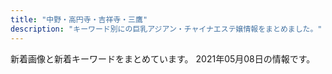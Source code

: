 ```yaml
---
title: "中野・高円寺・吉祥寺・三鷹"
description: "キーワード別にの巨乳アジアン・チャイナエステ嬢情報をまとめました。"
---
```


新着画像と新着キーワードをまとめています。
2021年05月08日の情報です。

<DmmAffiliateIns />
<KeywordTable
  shops={
    [
    {
        "name": "Tiramisu-\u30c6\u30a3\u30e9\u30df\u30b9-",
        "url": "http://tiramisu-o.com/",
        "keywords": {
            "90": 1,
            "D": 12,
            "87": 11,
            "C": 4,
            "86": 2,
            "85": 1,
            "88": 2,
            "E": 1
        },
        "img_links": [
            "http://tiramisu-o.com/uploads/5884fb095e084ab1c3fb3c13535db9d6.jpg",
            "http://tiramisu-o.com/images/index_06.jpg",
            "http://tiramisu-o.com/images/photo_11.jpg",
            "http://tiramisu-o.com/uploads/0f11fd28e7ec7bc3475d7e4d04d97321.jpg",
            "http://tiramisu-o.com/uploads/6f76cd9eaff23d5d6398e9d606a901d1.jpg",
            "http://tiramisu-o.com/images/index_10.jpg",
            "http://tiramisu-o.com/uploads/7ad70e845e154bf3fac932727fb23777.jpg",
            "http://tiramisu-o.com/uploads/74cae8e5ad5ff370a7835faa49a59ed0.jpg",
            "http://tiramisu-o.com/images/index_01.jpg",
            "http://tiramisu-o.com/images/index_04.jpg",
            "http://tiramisu-o.com/uploads/0576a8bf93edc11647c2e4e17ae1a0e1.jpg",
            "http://tiramisu-o.com/uploads/c16088aeb419267011cf1f6cb5153cea.jpg",
            "http://tiramisu-o.com/images/index_17.jpg",
            "http://tiramisu-o.com/images/photo_12.jpg",
            "http://tiramisu-o.com/images/index_15.jpg",
            "http://tiramisu-o.com/images/index_03.jpg",
            "http://tiramisu-o.com/uploads/7c58aaecf422209a030b99bb8792a1cf.jpg",
            "http://tiramisu-o.com/uploads/ece2636e552ccdbaf2cac9f9eee51c28.jpg",
            "http://tiramisu-o.com/uploads/702c1288dd9843aabfbb06d182fec4f4.jpg",
            "http://tiramisu-o.com/uploads/1a05c443783e211268f5fd91fee961e6.jpg",
            "http://tiramisu-o.com/images/index_16.jpg",
            "http://tiramisu-o.com/images/index_19.jpg",
            "http://tiramisu-o.com/uploads/4e0b8c43eddabd91acede0412c242113.jpg",
            "http://tiramisu-o.com/images/index_23.jpg",
            "http://tiramisu-o.com/images/girls_11.jpg",
            "http://tiramisu-o.com/images/index_05.jpg",
            "http://tiramisu-o.com/my_work/images/pic1.png",
            "http://tiramisu-o.com/images/index_24.jpg",
            "http://tiramisu-o.com/images/index_18.jpg",
            "http://tiramisu-o.com/images/index_12.jpg",
            "http://tiramisu-o.com/uploads/5978b51ecca66ca81d431bcaad128c75.jpg",
            "http://tiramisu-o.com/uploads/a127317ec4f5d0dc2281168df4090856.jpg",
            "http://tiramisu-o.com/images/index_02.jpg",
            "http://tiramisu-o.com/images/index_22.jpg",
            "http://tiramisu-o.com/images/link_11.jpg",
            "http://tiramisu-o.com/images/girls_13.jpg",
            "http://tiramisu-o.com/uploads/24dc578533fbd40c88dba3454a90df13.jpg",
            "http://tiramisu-o.com/images/index_08.jpg",
            "http://tiramisu-o.com/uploads/a7263623a76fce9fd9e74e3c5231dde6.jpg",
            "http://tiramisu-o.com/uploads/8db399091a85c075e1f0d0901aa7d948.jpg",
            "http://tiramisu-o.com/uploads/ad5b83ad32836796dd7749edbda88c42.jpg",
            "http://tiramisu-o.com/uploads/01928d7157707ed584ed91afaee09aa7.jpg",
            "http://tiramisu-o.com/uploads/748d799dda38b94591609302af071dd7.jpg",
            "http://tiramisu-o.com/images/index_20.jpg",
            "http://tiramisu-o.com/images/index_09.jpg",
            "http://tiramisu-o.com/images/index_07.jpg",
            "http://tiramisu-o.com/images/index_13.jpg"
        ],
        "station": "JR\u837b\u7aaa\u99c5\u897f\u53e3"
    },
    {
        "keywords": {},
        "img_links": [
            "https://mitaka-massage-misty.webnode.jp/_files/200001038-e79fee899d/\u770b\u677f\u30fb\u6a39\u6797.jpg",
            "https://mitaka-massage-misty.webnode.jp/_files/200001040-28de829df5/FullSizeR.jpg",
            "https://mitaka-massage-misty.webnode.jp/_files/200000027-9a1409b0ba/1\u4e09\u9df9\u30de\u30c3\u30b5\u30fc\u30b8.\u7f8e\u5973.jpg",
            "https://mitaka-massage-misty.webnode.jp/_files/200000153-7bb147da57/\u4e09\u9df9\u30de\u30c3\u30b5\u30fc\u30b8.\u7f8e\u4eba\u753b.jpg",
            "https://mitaka-massage-misty.webnode.jp/_files/200001042-6667567607/\u6a39\u6797\u30fb\u307f\u304d.jpg",
            "https://mitaka-massage-misty.webnode.jp/_files/200001044-53dc954dd0/image1 (1).jpeg",
            "https://mitaka-massage-misty.webnode.jp/_files/200001045-d567ed5681/IMG_2087.jpg",
            "https://d11bh4d8fhuq47.cloudfront.net/_system/skins/v12/50001411/img/lightlime/img_illustration.jpg"
        ],
        "url": "https://www.misty-relax.com/",
        "station": "JR\u4e09\u9df9\u99c5\u5317\u53e3",
        "name": "\u6a39\u6797"
    },
    {
        "url": "https://seitai.tokyo/",
        "keywords": {
            "E": 8
        },
        "img_links": [
            "https://seitai.tokyo/wp-content/themes/este/img/tel_header.png",
            "https://seitai.tokyo/wp-content/themes/este/img/top-img02.png",
            "https://seitai.tokyo/wp-content/uploads/2020/01/sacggihuojpa.jpg",
            "https://seitai.tokyo/wp-content/themes/este/img/top-img05.png",
            "https://seitai.tokyo/wp-content/themes/este/img/2.jpg",
            "https://seitai.tokyo/wp-content/themes/este/img/5.jpg",
            "https://seitai.tokyo/wp-content/themes/este/img/top-img01.png",
            "https://seitai.tokyo/wp-content/themes/este/img/top-img03a.png",
            "https://seitai.tokyo/wp-content/themes/este/img/4.jpg",
            "https://seitai.tokyo/wp-content/themes/este/img/6.jpg",
            "https://seitai.tokyo/wp-content/themes/este/img/8.jpg",
            "https://seitai.tokyo/wp-content/themes/este/img/top-img04.png",
            "https://seitai.tokyo/wp-content/themes/este/img/3.jpg",
            "https://seitai.tokyo/wp-content/themes/este/img/7.jpg",
            "https://seitai.tokyo/wp-content/themes/este/img/tel02.png",
            "https://seitai.tokyo/wp-content/uploads/2020/01/sertdyfugihoa1.jpg",
            "https://seitai.tokyo/wp-content/themes/este/img/tel_footer.png",
            "https://seitai.tokyo/wp-content/themes/este/img/tel.png",
            "https://seitai.tokyo/wp-content/themes/este/img/1.jpg"
        ],
        "name": "\u6e05\u6574\u4f53",
        "station": "\u65b0\u9ad8\u5186\u5bfa\u99c52\u756a\u51fa\u53e3"
    },
    {
        "keywords": {
            "86": 72,
            "83": 18,
            "D": 90,
            "C": 32,
            "87": 18
        },
        "img_links": [
            "https://sango.tyo.cm/images/top.jpg",
            "https://sango.tyo.cm/photos/sites/57/2021/04/2021040613001077.jpg",
            "https://sango.tyo.cm/images/ac.jpg",
            "https://sango.tyo.cm/images/new.jpg",
            "https://sango.tyo.cm/images/s_staff.jpg",
            "https://sango.tyo.cm/photos/sites/57/2021/05/2021050712355190.jpg",
            "https://sango.tyo.cm/photos/sites/57/2021/05/2021050712354572.jpg",
            "https://sango.tyo.cm/images/s2.jpg",
            "https://sango.tyo.cm/photos/sites/57/2021/04/2021040612564880.jpg",
            "https://sango.tyo.cm/images/room1.jpg",
            "https://sango.tyo.cm/photos/sites/57/2021/04/2021040613034580.jpg",
            "https://sango.tyo.cm/images/room4.jpg",
            "https://sango.tyo.cm/images/room3.jpg",
            "https://sango.tyo.cm/images/news_bj2.jpg",
            "https://sango.tyo.cm/images/s_news.jpg",
            "https://sango.tyo.cm/images/s1.jpg",
            "https://sango.tyo.cm/images/s_face.jpg",
            "https://sango.tyo.cm/images/room2.jpg",
            "https://sango.tyo.cm/images/tel.jpg",
            "https://sango.tyo.cm/photos/sites/57/2021/04/2021040612584231.jpg",
            "https://sango.tyo.cm/photos/sites/57/2021/04/2021040612550483.jpg",
            "https://sango.tyo.cm/images/s_link.jpg",
            "https://sango.tyo.cm/images/mobile.jpg",
            "https://sango.tyo.cm/images/room5.jpg",
            "https://sango.tyo.cm/images/room6.jpg"
        ],
        "url": "https://sango.tyo.cm/",
        "name": "\u73ca\u745a",
        "station": "JR\u4e2d\u91ce\u99c5\u5317\u53e3"
    },
    {
        "url": "http://e-excel.work/",
        "img_links": [
            "http://e-excel.work/img/aoi1.jpg",
            "http://e-excel.work/images/1.jpg",
            "http://e-excel.work/images/concept.jpg",
            "http://e-excel.work/images/int2.png",
            "http://e-excel.work/images/mobile.png",
            "http://e-excel.work/images/rec1.png",
            "http://e-excel.work/images/rec2.png",
            "http://e-excel.work/images/news.jpg",
            "http://e-excel.work/images/staff_t.png",
            "http://e-excel.work/images/int1.jpg",
            "http://e-excel.work/img/mio1.jpg",
            "http://e-excel.work/images/2.jpg",
            "http://e-excel.work/images/4.jpg",
            "http://e-excel.work/images/tr.png",
            "http://e-excel.work/images/head.jpg",
            "http://e-excel.work/images/3.jpg",
            "http://e-excel.work/images/tel.png",
            "http://e-excel.work/img/yuyu1.jpg",
            "http://e-excel.work/images/sys.png",
            "http://e-excel.work/images/interior_t.png",
            "http://e-excel.work/img/rina1.jpg"
        ],
        "name": "\u3089\u304f\u3089\u304f",
        "keywords": {},
        "station": "\u4e2d\u4e95\u99c5\u5357\u53e3"
    },
    {
        "url": "http://es-chocolat.xyz/",
        "keywords": {
            "85": 13,
            "87": 8,
            "84": 9,
            "86": 32
        },
        "img_links": [
            "http://es-chocolat.xyz/_src/22138560/navi_04.png",
            "http://es-chocolat.xyz/_src/18134418/navi2_05.png",
            "http://es-chocolat.xyz/_src/22138721/3_20181127194254125.jpg",
            "http://es-chocolat.xyz/_src/20562453/sign.png",
            "http://es-chocolat.xyz/_src/18134398/navi_02.png",
            "http://es-chocolat.xyz/_src/50013820/22.png",
            "http://es-chocolat.xyz/_src/28251430/img20181212223846686715.png",
            "http://es-chocolat.xyz/_src/33130059/sign.png",
            "http://es-chocolat.xyz/_src/18134416/navi2_04.png",
            "http://es-chocolat.xyz/_src/22731312/1_20181127194254048.jpg",
            "http://es-chocolat.xyz/_src/18134131/navi_04.png",
            "http://es-chocolat.xyz/_src/50013861/stafflist2.png",
            "http://es-chocolat.xyz/_src/33129976/img20190609202615063658.jpg",
            "http://es-chocolat.xyz/_src/33627567/stafflist.png",
            "http://es-chocolat.xyz/_src/18134187/bktotop.png",
            "http://es-chocolat.xyz/_src/18134034/bottom.png",
            "http://es-chocolat.xyz/_src/18133950/3_15.png",
            "http://es-chocolat.xyz/_src/22731319/navi_04.png",
            "http://es-chocolat.xyz/_src/20562456/bktotop.png",
            "http://es-chocolat.xyz/_src/18134312/navi_04.png",
            "http://es-chocolat.xyz/_src/18134220/bktotop.png",
            "http://es-chocolat.xyz/_src/33627299/navi_04.png",
            "http://es-chocolat.xyz/_src/33130032/navi_04.png",
            "http://es-chocolat.xyz/_src/33130061/22.png",
            "http://es-chocolat.xyz/_src/18134213/bottom.png",
            "http://es-chocolat.xyz/_src/18133993/bktotop.png",
            "http://es-chocolat.xyz/_src/33129995/bottom.png",
            "http://es-chocolat.xyz/_src/22731342/22.png",
            "http://es-chocolat.xyz/_src/18133965/bktotop.png",
            "http://es-chocolat.xyz/_src/18134087/6_20181127194254137.jpg",
            "http://es-chocolat.xyz/_src/50013793/3_15.png",
            "http://es-chocolat.xyz/_src/44966917/stafflist.png",
            "http://es-chocolat.xyz/_src/18134410/navi2_01.png",
            "http://es-chocolat.xyz/_src/22138648/bktotop.png",
            "http://es-chocolat.xyz/_src/44966918/navi_04.png",
            "http://es-chocolat.xyz/_src/50013747/navi_04.png",
            "http://es-chocolat.xyz/_src/50013818/sign.png",
            "http://es-chocolat.xyz/_src/20562416/navi_04.png",
            "http://es-chocolat.xyz/_src/18133945/22.png",
            "http://es-chocolat.xyz/_src/18134184/sign.png",
            "http://es-chocolat.xyz/_src/18133990/sign.png",
            "http://es-chocolat.xyz/_src/22138581/sign.png",
            "http://es-chocolat.xyz/_src/33130661/img20190609213421023161.png",
            "http://es-chocolat.xyz/_src/22353698/wechatimg226.jpg",
            "http://es-chocolat.xyz/_src/33130055/bottom.png",
            "http://es-chocolat.xyz/_src/50013755/stafflist2.png",
            "http://es-chocolat.xyz/_src/18134357/navi_04.png",
            "http://es-chocolat.xyz/_src/50013795/bktolist.png",
            "http://es-chocolat.xyz/_src/50013742/stafflist.png",
            "http://es-chocolat.xyz/_src/18134428/s4_20171130213927087.png",
            "http://es-chocolat.xyz/_src/50013776/22.png",
            "http://es-chocolat.xyz/_src/18134390/g2.png",
            "http://es-chocolat.xyz/_src/18134163/navi_04.png",
            "http://es-chocolat.xyz/_src/50013798/navi_04.png",
            "http://es-chocolat.xyz/_src/18134379/sign.png",
            "http://es-chocolat.xyz/_src/22138713/3_20181127194254125.jpg",
            "http://es-chocolat.xyz/_src/33130001/22.png",
            "http://es-chocolat.xyz/_src/49902393/30.pic.jpg",
            "http://es-chocolat.xyz/_src/44966913/3_15.png",
            "http://es-chocolat.xyz/_src/18134396/navi_01.png",
            "http://es-chocolat.xyz/_src/44966909/stafflist.png",
            "http://es-chocolat.xyz/_src/44966911/navi_04.png",
            "http://es-chocolat.xyz/_src/18134133/3_15.png",
            "http://es-chocolat.xyz/_src/22731336/bottom.png",
            "http://es-chocolat.xyz/_src/18134180/bottom.png",
            "http://es-chocolat.xyz/_src/33130677/img20190609220130143215.jpg",
            "http://es-chocolat.xyz/_src/18134198/3_15.png",
            "http://es-chocolat.xyz/_src/22138620/3_15.png",
            "http://es-chocolat.xyz/_src/18134404/navi_05.png",
            "http://es-chocolat.xyz/_src/50013751/bktolist.png",
            "http://es-chocolat.xyz/_src/18134375/bottom.png",
            "http://es-chocolat.xyz/_src/33627306/bktolist.png",
            "http://es-chocolat.xyz/_src/18134426/s3_20171130213911574.png",
            "http://es-chocolat.xyz/_src/33130002/bktotop.png",
            "http://es-chocolat.xyz/_src/18133956/botoom1.jpg",
            "http://es-chocolat.xyz/_src/44966934/bottom.png",
            "http://es-chocolat.xyz/_src/22731315/3_15.png",
            "http://es-chocolat.xyz/_src/18134391/g3.png",
            "http://es-chocolat.xyz/_src/22138562/2_20181127194254098.jpg",
            "http://es-chocolat.xyz/_src/18134408/navi_07.png",
            "http://es-chocolat.xyz/_src/22138623/navi_04.png",
            "http://es-chocolat.xyz/_src/18134089/7.jpg",
            "http://es-chocolat.xyz/_src/33627570/695c3f0fd79807afc049cea9c67e75e.jpg",
            "http://es-chocolat.xyz/_src/18134165/3_15.png",
            "http://es-chocolat.xyz/_src/20469703/slider2.jpg",
            "http://es-chocolat.xyz/_src/50013777/bktotop.png",
            "http://es-chocolat.xyz/_src/18134342/bktotop.png",
            "http://es-chocolat.xyz/_src/18134196/navi_04.png",
            "http://es-chocolat.xyz/_src/22138645/sign.png",
            "http://es-chocolat.xyz/_src/22138554/navi_04.png",
            "http://es-chocolat.xyz/_src/33626992/stafflist.png",
            "http://es-chocolat.xyz/_src/22138558/bktolist.png",
            "http://es-chocolat.xyz/_src/22138583/22.png",
            "http://es-chocolat.xyz/_src/44966949/stafflist.png",
            "http://es-chocolat.xyz/_src/18133937/img20180424160806536942.png",
            "http://es-chocolat.xyz/_src/50013814/bottom.png",
            "http://es-chocolat.xyz/_src/18134389/g1.png",
            "http://es-chocolat.xyz/_src/33627322/bottom.png",
            "http://es-chocolat.xyz/_src/50013877/wechatimg215.jpg",
            "http://es-chocolat.xyz/_src/20562455/22.png",
            "http://es-chocolat.xyz/_src/22731555/wechatimg255.jpg",
            "http://es-chocolat.xyz/_src/49902405/35.pic.jpg",
            "http://es-chocolat.xyz/_src/18134155/bktotop.png",
            "http://es-chocolat.xyz/_src/18134019/3_15.png",
            "http://es-chocolat.xyz/_src/49902403/34.pic.jpg",
            "http://es-chocolat.xyz/_src/22138647/22.png",
            "http://es-chocolat.xyz/_src/18133963/bottom.png",
            "http://es-chocolat.xyz/_src/33627329/bktotop.png",
            "http://es-chocolat.xyz/_src/22138622/3_20181127194254125.jpg",
            "http://es-chocolat.xyz/_src/33627303/stafflist.png",
            "http://es-chocolat.xyz/_src/33129974/3_15.png",
            "http://es-chocolat.xyz/_src/18134356/7.jpg",
            "http://es-chocolat.xyz/_src/22138577/bottom.png",
            "http://es-chocolat.xyz/_src/44966950/wechatimg32.jpg",
            "http://es-chocolat.xyz/_src/33627304/navi_04.png",
            "http://es-chocolat.xyz/_src/18134227/6_20181127194254137.jpg",
            "http://es-chocolat.xyz/_src/44966915/bktolist.png",
            "http://es-chocolat.xyz/_src/33627301/3_15.png",
            "http://es-chocolat.xyz/_src/18134406/navi_06.png",
            "http://es-chocolat.xyz/_src/18134382/bktotop.png",
            "http://es-chocolat.xyz/_src/18134040/22.png",
            "http://es-chocolat.xyz/_src/18134217/sign.png",
            "http://es-chocolat.xyz/_src/18134317/navi_04.png",
            "http://es-chocolat.xyz/_src/22138733/staffs.png",
            "http://es-chocolat.xyz/_src/18133970/3_15.png",
            "http://es-chocolat.xyz/_src/18133943/sign.png",
            "http://es-chocolat.xyz/_src/18134359/bktolist.png",
            "http://es-chocolat.xyz/_src/20562430/bktolist.png",
            "http://es-chocolat.xyz/_src/18133992/22.png",
            "http://es-chocolat.xyz/_src/18134186/22.png",
            "http://es-chocolat.xyz/_src/18134402/navi_04.png",
            "http://es-chocolat.xyz/_src/18133986/bottom.png",
            "http://es-chocolat.xyz/_src/18134381/22.png",
            "http://es-chocolat.xyz/_src/18134314/3_15.png",
            "http://es-chocolat.xyz/_src/33129999/sign.png",
            "http://es-chocolat.xyz/_src/50013774/sign.png",
            "http://es-chocolat.xyz/_src/49902400/33.pic.jpg",
            "http://es-chocolat.xyz/_src/18134414/navi2_03.png",
            "http://es-chocolat.xyz/_src/50013749/3_15.png",
            "http://es-chocolat.xyz/_src/22138584/bktotop.png",
            "http://es-chocolat.xyz/_src/33129979/bktolist.png",
            "http://es-chocolat.xyz/_src/33130036/bktolist.png",
            "http://es-chocolat.xyz/_src/18134351/navi_04.png",
            "http://es-chocolat.xyz/_src/18134335/bottom.png",
            "http://es-chocolat.xyz/_src/20562449/bottom.png",
            "http://es-chocolat.xyz/_src/20562428/3_15.png",
            "http://es-chocolat.xyz/_src/20562490/img20181212223846686715.png",
            "http://es-chocolat.xyz/_src/22731313/navi_04.png",
            "http://es-chocolat.xyz/_src/33130040/img20190609202615051222.jpg",
            "http://es-chocolat.xyz/_src/22138618/navi_04.png",
            "http://es-chocolat.xyz/_src/18134152/sign.png",
            "http://es-chocolat.xyz/_src/18134412/navi2_02.png",
            "http://es-chocolat.xyz/_src/50013743/stafflist2.png",
            "http://es-chocolat.xyz/_src/44966938/sign.png",
            "http://es-chocolat.xyz/_src/18133968/navi_04.png",
            "http://es-chocolat.xyz/_src/22731317/bktolist.png",
            "http://es-chocolat.xyz/_src/49902396/31.jpg",
            "http://es-chocolat.xyz/_src/49902408/36.pic.jpg",
            "http://es-chocolat.xyz/_src/22138625/bktolist.png",
            "http://es-chocolat.xyz/_src/18134424/s2_20171130213856051.png",
            "http://es-chocolat.xyz/_src/22138556/3_15.png",
            "http://es-chocolat.xyz/_src/20562690/img20181212223846686715.png",
            "http://es-chocolat.xyz/_src/18134400/navi_03.png",
            "http://es-chocolat.xyz/_src/18134420/navi2_06.png",
            "http://es-chocolat.xyz/_src/22731321/1_20181127194254048.jpg",
            "http://es-chocolat.xyz/_src/33129972/navi_04.png",
            "http://es-chocolat.xyz/_src/20562432/navi_04.png",
            "http://es-chocolat.xyz/_src/18134316/6_20181127194254137.jpg",
            "http://es-chocolat.xyz/_src/33130038/navi_04.png",
            "http://es-chocolat.xyz/_src/18134042/bktotop.png",
            "http://es-chocolat.xyz/_src/33130175/img20190609213421023161.png",
            "http://es-chocolat.xyz/_src/50013753/navi_04.png",
            "http://es-chocolat.xyz/_src/33129977/navi_04.png",
            "http://es-chocolat.xyz/_src/22138641/bottom.png",
            "http://es-chocolat.xyz/_src/33130034/3_15.png",
            "http://es-chocolat.xyz/_src/18134148/bottom.png",
            "http://es-chocolat.xyz/_src/18134341/22.png",
            "http://es-chocolat.xyz/_src/44966940/22.png",
            "http://es-chocolat.xyz/_src/18134228/7.jpg",
            "http://es-chocolat.xyz/_src/33130662/img20190609213421010769.png",
            "http://es-chocolat.xyz/_src/18134422/s1_20171130213841322.png",
            "http://es-chocolat.xyz/_src/18134319/bktolist.png",
            "http://es-chocolat.xyz/_src/18134017/navi_04.png",
            "http://es-chocolat.xyz/_src/18134219/22.png",
            "http://es-chocolat.xyz/_src/22731498/1_20181127194254048.jpg",
            "http://es-chocolat.xyz/_src/18134339/sign.png",
            "http://es-chocolat.xyz/_src/44966941/bktotop.png",
            "http://es-chocolat.xyz/_src/22731340/sign.png",
            "http://es-chocolat.xyz/_src/50013791/navi_04.png",
            "http://es-chocolat.xyz/_src/33627326/sign.png",
            "http://es-chocolat.xyz/_src/33130062/bktotop.png",
            "http://es-chocolat.xyz/_src/50013879/wechatimg213.jpg",
            "http://es-chocolat.xyz/_src/22731343/bktotop.png",
            "http://es-chocolat.xyz/_src/50013858/stafflist.png",
            "http://es-chocolat.xyz/_src/20562434/4_20181127194254122.jpg",
            "http://es-chocolat.xyz/_src/18134154/22.png",
            "http://es-chocolat.xyz/_src/33130171/img20190609213421010769.png",
            "http://es-chocolat.xyz/_src/18134353/3_15.png",
            "http://es-chocolat.xyz/_src/49902398/32.pic.jpg",
            "http://es-chocolat.xyz/_src/50013770/bottom.png",
            "http://es-chocolat.xyz/_src/33627328/22.png",
            "http://es-chocolat.xyz/_src/50013797/stafflist.png",
            "http://es-chocolat.xyz/_src/50013821/bktotop.png",
            "http://es-chocolat.xyz/_src/18134038/sign.png",
            "http://es-chocolat.xyz/_src/18133948/navi_04.png",
            "http://es-chocolat.xyz/_src/33130671/img20190609215859327948.jpg"
        ],
        "station": "JR\u837b\u7aaa\u99c5\u897f\u53e3",
        "name": "\u30b7\u30e7\u30b3\u30e9"
    },
    {
        "keywords": {
            "86": 5,
            "87": 5,
            "D": 5,
            "C": 5
        },
        "name": "\u3082\u307f\u30fc\u3086",
        "url": "http://f-rlx.xyz/",
        "station": "JR\u9ad8\u5186\u5bfa\u99c5\u5357\u53e3",
        "img_links": [
            "http://f-rlx.xyz/images/index_06.jpg",
            "http://f-rlx.xyz/s/uploads/08.jpg",
            "http://f-rlx.xyz/images/index_27.jpg",
            "http://f-rlx.xyz/s/images/t1.jpg",
            "http://f-rlx.xyz/images/index_02.jpg",
            "http://f-rlx.xyz/images/02.jpg",
            "http://f-rlx.xyz/s/images/slider/3.jpg",
            "http://f-rlx.xyz/s/images/slider/next.png",
            "http://f-rlx.xyz/images/01.jpg",
            "http://f-rlx.xyz/images/index_16.jpg",
            "http://f-rlx.xyz/images/index_05.jpg",
            "http://f-rlx.xyz/images/info.jpg",
            "http://f-rlx.xyz/images/upload/thumb/939a60785cc7a167.jpg",
            "http://f-rlx.xyz/images/upload/thumb/ce903c0949e659f6.jpg",
            "http://f-rlx.xyz/images/index_08.jpg",
            "http://f-rlx.xyz/images/index_13.jpg",
            "http://f-rlx.xyz/images/index_07.jpg",
            "http://f-rlx.xyz/images/index_26.jpg",
            "http://f-rlx.xyz/s/image/nav_top.png",
            "http://f-rlx.xyz/s/images/okubokomachi.jpg",
            "http://f-rlx.xyz/s/images/kanban.jpg",
            "http://f-rlx.xyz/images/index_01.jpg",
            "http://f-rlx.xyz/images/upload/thumb/612c61f669752eb1.jpg",
            "http://f-rlx.xyz/images/rec.jpg",
            "http://f-rlx.xyz/images/upload/thumb/12c7dee67ce9a3ec.jpg",
            "http://f-rlx.xyz/images/index_23.jpg",
            "http://f-rlx.xyz/s/images/t4.jpg",
            "http://f-rlx.xyz/s/images/service_01.png",
            "http://f-rlx.xyz/images/upload/thumb/2efa8499992b3a9c.jpg",
            "http://f-rlx.xyz/images/index_10.jpg",
            "http://f-rlx.xyz/s/image/nav_topics.png",
            "http://f-rlx.xyz/s/images/pc.png",
            "http://f-rlx.xyz/s/uploads/06.jpg",
            "http://f-rlx.xyz/girl/06.jpg",
            "http://f-rlx.xyz/images/index_04.jpg",
            "http://f-rlx.xyz/images/index_19.jpg",
            "http://f-rlx.xyz/images/index_29.jpg",
            "http://f-rlx.xyz/images/index_28.jpg",
            "http://f-rlx.xyz/s/image/nav_cast.png",
            "http://f-rlx.xyz/s/image/nav_manga.png",
            "http://f-rlx.xyz/images/upload/thumb/740e5dec2ca54806.jpg",
            "http://f-rlx.xyz/images/upload/thumb/b40c9bdbc5a67fd9.jpg",
            "http://f-rlx.xyz/images/index_20.jpg",
            "http://f-rlx.xyz/girl/03.jpg",
            "http://f-rlx.xyz/images/rec_11.jpg",
            "http://f-rlx.xyz/images/index_24.jpg",
            "http://f-rlx.xyz/images/upload/thumb/87360a30af268254.jpg",
            "http://f-rlx.xyz/images/index_21.jpg",
            "http://f-rlx.xyz/images/upload/thumb/ca7495be19fbf15b.jpg",
            "http://f-rlx.xyz/s/images/tel.png",
            "http://f-rlx.xyz/images/upload/thumb/90170edff42fc458.jpg",
            "http://f-rlx.xyz/images/index_09.jpg",
            "http://f-rlx.xyz/images/upload/thumb/02f5c6f80e764efa.jpg",
            "http://f-rlx.xyz/s/images/slider/1.jpg",
            "http://f-rlx.xyz/images/index_03.jpg",
            "http://f-rlx.xyz/s/images/iphone.png",
            "http://f-rlx.xyz/girl/04.jpg",
            "http://f-rlx.xyz/images/info_11.jpg",
            "http://f-rlx.xyz/s/images/slider/prev.png",
            "http://f-rlx.xyz/images/03.jpg",
            "http://f-rlx.xyz/images/upload/thumb/f4775f16c6fc9aa2.jpg",
            "http://f-rlx.xyz/images/upload/thumb/0365bf78f9f1e225.jpg",
            "http://f-rlx.xyz/images/upload/thumb/b5b618087f90a9f8.jpg",
            "http://f-rlx.xyz/images/staff_11.jpg",
            "http://f-rlx.xyz/girl/02.jpg",
            "http://f-rlx.xyz/s/image/nav_sys.png",
            "http://f-rlx.xyz/s/images/t2.jpg",
            "http://f-rlx.xyz/images/index_15.jpg",
            "http://f-rlx.xyz/s/image/nav_hotel.png",
            "http://f-rlx.xyz/s/uploads/02.jpg",
            "http://f-rlx.xyz/s/images/top_2.jpg",
            "http://f-rlx.xyz/s/images/service_03.png",
            "http://f-rlx.xyz/s/images/t3.jpg",
            "http://f-rlx.xyz/images/index_12.jpg",
            "http://f-rlx.xyz/images/index_17.jpg"
        ]
    },
    {
        "url": "http://arm-esthe.com/",
        "img_links": [
            "http://arm-esthe.com/staff/nana/01.jpg",
            "http://arm-esthe.com/images/top.jpg",
            "http://arm-esthe.com/staff/haruka/01.jpg",
            "http://arm-esthe.com/images/s_staff.png",
            "http://arm-esthe.com/images/s_news.png",
            "http://arm-esthe.com/staff/rika/01.jpg",
            "http://arm-esthe.com/images/staff0.jpg",
            "http://arm-esthe.com/images/staff_bj3.jpg",
            "http://arm-esthe.com/staff/ann/01.jpg",
            "http://arm-esthe.com/staff/sakura/01.jpg",
            "http://arm-esthe.com/staff/maya/01.jpg",
            "http://arm-esthe.com/images/s_link.png",
            "http://arm-esthe.com/images/news_bj3.jpg"
        ],
        "keywords": {},
        "station": "\u4e0a\u77f3\u795e\u4e95\u99c5\u5357\u53e3",
        "name": "\u30d0\u30ca\u30ca"
    },
    {
        "keywords": {
            "D": 1,
            "E": 1,
            "C": 7,
            "84": 1,
            "86": 1
        },
        "url": "http://www.fuwafuwa-massage.work/",
        "station": "JR\u4e2d\u91ce\u99c5\u5317\u53e3",
        "img_links": [
            "http://www.fuwafuwa-massage.work/img/st29.jpg",
            "http://www.fuwafuwa-massage.work/img/mo.png",
            "http://www.fuwafuwa-massage.work/img/acc3.jpg",
            "http://www.fuwafuwa-massage.work/img/head.jpg",
            "http://www.fuwafuwa-massage.work/img/acc2.jpg",
            "http://www.fuwafuwa-massage.work/img/acc1.jpg",
            "http://www.fuwafuwa-massage.work/img/st30.jpg",
            "http://www.fuwafuwa-massage.work/img/fla.jpg",
            "http://www.fuwafuwa-massage.work/img/acc4.jpg",
            "http://www.fuwafuwa-massage.work/img/botton.jpg"
        ],
        "name": "\u3075\u308f\u3075\u308f"
    },
    {
        "station": "JR\u963f\u4f50\u30f6\u8c37\u99c5\u5317\u53e3",
        "img_links": [
            "http://massage.black/images/s02.jpg",
            "http://massage.black/images/kan.jpg",
            "http://massage.black/images/qr.jpg",
            "http://massage.black/images/info.png",
            "http://massage.black/images/img02.jpg",
            "http://massage.black/images/s03.jpg",
            "http://massage.black/images/s01.jpg",
            "http://massage.black/images/img04.jpg"
        ],
        "name": "\u693f",
        "url": "http://massage.black/",
        "keywords": {}
    },
    {
        "keywords": {},
        "img_links": [],
        "name": "\u306f\u3059\u3053",
        "station": "JR\u897f\u837b\u7aaa\u99c5\u5357\u53e3",
        "url": "http://hasuko.work/"
    },
    {
        "station": "JR\u837b\u7aaa\u99c5\u5357\u53e3",
        "keywords": {},
        "img_links": [
            "http://shunsui.msa.jp/images/home/index_11.jpg",
            "http://shunsui.msa.jp/images/staff_image/staff_04b.jpg",
            "http://shunsui.msa.jp/images/index_page_top.png",
            "http://shunsui.msa.jp/images/demo/slider/images/slide2.png",
            "http://shunsui.msa.jp/images/home/top.jpg",
            "http://shunsui.msa.jp/images/staff/staff_top.png",
            "http://shunsui.msa.jp/images/top/top_01.jpg",
            "http://shunsui.msa.jp/images/staff_image/staff_05b.jpg",
            "http://shunsui.msa.jp/images/top/top_04.jpg",
            "http://shunsui.msa.jp/images/massage/massage_01a.jpg",
            "http://shunsui.msa.jp/images/massage/massage_04a.jpg",
            "http://shunsui.msa.jp/images/staff_image/staff_06a.jpg",
            "http://shunsui.msa.jp/images/top/top_05.jpg",
            "http://shunsui.msa.jp/images/top/top_02.jpg",
            "http://shunsui.msa.jp/images/staff_image/staff_03a.jpg",
            "http://shunsui.msa.jp/images/massage/massage_03a.jpg",
            "http://shunsui.msa.jp/images/demo/slider/images/slide3.png",
            "http://shunsui.msa.jp/images/staff_image/staff_06b.jpg",
            "http://shunsui.msa.jp/images/massage/massage_03b.jpg",
            "http://shunsui.msa.jp/images/staff_one/staff_ba.png",
            "http://shunsui.msa.jp/images/demo/slider/images/slide1.png",
            "http://shunsui.msa.jp/images/top/top_06.jpg",
            "http://shunsui.msa.jp/images/top/top_08.png",
            "http://shunsui.msa.jp/images/staff_image/staff_01a.jpg",
            "http://shunsui.msa.jp/images/massage/massage_02b.jpg",
            "http://shunsui.msa.jp/images/home/index_13.jpg",
            "http://shunsui.msa.jp/images/staff_image/staff_05a.jpg",
            "http://shunsui.msa.jp/images/staff_image/staff_04a.jpg",
            "http://shunsui.msa.jp/images/massage/massage_02a.jpg",
            "http://shunsui.msa.jp/images/home/index_tel.jpg",
            "http://shunsui.msa.jp/images/top/top_03.jpg",
            "http://shunsui.msa.jp/images/massage/massage_la.jpg",
            "http://shunsui.msa.jp/images/massage/massage_01b.jpg",
            "http://shunsui.msa.jp/images/massage/massage_04b.jpg"
        ],
        "name": "\u6625\u6c34 -\u30b7\u30e5\u30f3\u30b9\u30a4-",
        "url": "http://shunsui.msa.jp/"
    },
    {
        "station": "JR\u897f\u837b\u7aaa\u99c5\u5357\u53e3",
        "keywords": {},
        "name": "\u6843\u306e\u5fc3",
        "img_links": [
            "http://www.es-koi.link/images/6.jpg",
            "http://www.es-koi.link/img/raki1.jpg",
            "http://www.es-koi.link/images/3.jpg",
            "http://www.es-koi.link/images/mobile.jpg",
            "http://www.es-koi.link/images/sys1.jpg",
            "http://www.es-koi.link/images/2.jpg",
            "http://www.es-koi.link/images/7.jpg",
            "http://www.es-koi.link/images/staff_t.jpg",
            "http://www.es-koi.link/img/yuyu1.jpg",
            "http://www.es-koi.link/img/aoi1.jpg",
            "http://www.es-koi.link/images/8.jpg",
            "http://www.es-koi.link/images/sys2.jpg",
            "http://www.es-koi.link/images/news.jpg",
            "http://www.es-koi.link/images/ais.jpg",
            "http://www.es-koi.link/images/interior_t.jpg",
            "http://www.es-koi.link/images/info.jpg",
            "http://www.es-koi.link/images/int1.jpg",
            "http://www.es-koi.link/images/tel.jpg",
            "http://www.es-koi.link/images/5.jpg",
            "http://www.es-koi.link/images/line.png",
            "http://www.es-koi.link/img/sayuri1.jpg",
            "http://www.es-koi.link/img/mimi1.jpg",
            "http://www.es-koi.link/img/nana1.jpg",
            "http://www.es-koi.link/images/head.jpg",
            "http://www.es-koi.link/images/int2.jpg"
        ],
        "url": "http://www.es-koi.link/"
    },
    {
        "name": "\u30ea\u30e9\u30af\u30bc\u30fc\u30b7\u30e7\u30f3\u83ef",
        "img_links": [
            "http://www.relaxation-hana.xyz/images/icon_info.png",
            "http://www.relaxation-hana.xyz/files/005-02.jpg",
            "http://www.relaxation-hana.xyz/files/008.jpg",
            "http://www.relaxation-hana.xyz/images/icon_tel.png",
            "http://www.relaxation-hana.xyz/images/index_sm.png",
            "http://www.relaxation-hana.xyz/files/005.jpg",
            "http://www.relaxation-hana.xyz/images/mainImg_sub.jpg",
            "http://www.relaxation-hana.xyz/files/007-02.jpg",
            "http://www.relaxation-hana.xyz/files/001.jpg",
            "http://www.relaxation-hana.xyz/images/icon_staff.png",
            "http://www.relaxation-hana.xyz/files/004-02.jpg",
            "http://www.relaxation-hana.xyz/files/006.jpg",
            "http://www.relaxation-hana.xyz/files/006-02.jpg",
            "http://www.relaxation-hana.xyz/files/001-03.jpg",
            "http://www.relaxation-hana.xyz/files/004.jpg",
            "http://www.relaxation-hana.xyz/files/005-03.jpg",
            "http://www.relaxation-hana.xyz/images/btn2.png",
            "http://www.relaxation-hana.xyz/files/007-03.jpg",
            "http://www.relaxation-hana.xyz/files/006-03.jpg",
            "http://www.relaxation-hana.xyz/files/001-02.jpg",
            "http://www.relaxation-hana.xyz/files/008-03.jpg",
            "http://www.relaxation-hana.xyz/files/004-03.jpg",
            "http://www.relaxation-hana.xyz/images/icon_top.png",
            "http://www.relaxation-hana.xyz/files/008-02.jpg",
            "http://www.relaxation-hana.xyz/files/007.jpg"
        ],
        "url": "http://www.relaxation-hana.xyz/",
        "station": "\u6771\u9ad8\u5186\u5bfa\u99c5",
        "keywords": {
            "86": 8,
            "85": 8,
            "87": 8,
            "D": 12,
            "C": 12
        }
    },
    {
        "station": "JR\u837b\u7aaa\u99c5\u5357\u53e3",
        "keywords": {},
        "url": "http://tiamo.est.cm/",
        "name": "TIAMO \u30c6\u30a3\u30a2\u30e2",
        "img_links": []
    },
    {
        "name": "\u3084\u3059\u3089\u304e\u51e6 \u82b1\u697d",
        "keywords": {},
        "station": "JR\u897f\u837b\u7aaa\u99c5\u5357\u53e3",
        "url": "https://www.kagura.tokyo/",
        "img_links": [
            "https://static.wixstatic.com/media/3f1889_e91341eb203e4243bc92a5de17a173e2~mv2.png",
            "https://static.wixstatic.com/media/11062b_adfb71c8d3184c0da6217c56e72cfd34f000.jpg",
            "https://static.wixstatic.com/media/3f1889_b2ad94435dcc41d48061128dfcb8c3f7~mv2.jpg",
            "https://static.wixstatic.com/media/3f1889_365a1c01b11e45068c4432b93f9c4bae~mv2.png",
            "https://static.wixstatic.com/media/3f1889_769941b5f63d44329a1797c335d938ee~mv2.png",
            "https://static.wixstatic.com/media/11062b_8b93d3d5a6584b69893408bb08e64122f000.jpg",
            "https://static.wixstatic.com/media/3f1889_df432e03872140c38add5b2746291971~mv2_d_1280_4830_s_2.png",
            "https://static.wixstatic.com/media/3f1889_fcd9b2e88eaf4467b0d433f465f82e29~mv2.jpg",
            "https://static.wixstatic.com/media/3f1889_31b52551f2694c2f911b20e71ef2b3b2~mv2_d_2700_1600_s_2.jpg",
            "https://static.wixstatic.com/media/3f1889_8c2e9b0dd6a64ae4baaf64673e8f3f0f~mv2.jpg",
            "https://static.wixstatic.com/media/3f1889_734d04c2a52d4e95afc0c103f98beb36~mv2.jpg",
            "https://static.wixstatic.com/media/3f1889_42006b8157ef484d90a6ac233fe797a4~mv2_d_2300_3517_s_2.png",
            "https://static.wixstatic.com/media/11062b_84f0c9aa252b4b2ab1114febc012eacbf000.jpg",
            "https://static.wixstatic.com/media/3f1889_ab8d2cf7913a412283ba6a9b444d2a6e~mv2.png",
            "https://static.wixstatic.com/media/3f1889_8e4787061f714a468e91941852cf1eec~mv2_d_1599_4320_s_2.jpg",
            "https://static.wixstatic.com/media/3f1889_d5863990d0fb4ec5be54d7f6e68f3d5f~mv2.png",
            "https://static.wixstatic.com/media/11062b_2042bb7351284f0f982e4787d37415e6f000.jpg"
        ]
    },
    {
        "station": "\u6b66\u8535\u95a2\u99c5\u5317\u53e3",
        "url": "http://lovelyheart.iest.jp/",
        "name": "\u30e9\u30d6\u30ea\u30cf\u30fc\u30c8",
        "img_links": [
            "http://lovelyheart.iest.jp/images/home/top.jpg",
            "http://lovelyheart.iest.jp/images/top/top_01.jpg",
            "http://lovelyheart.iest.jp/images/page_top.png",
            "http://lovelyheart.iest.jp/images/home/campaign_02.jpg",
            "http://lovelyheart.iest.jp/images/staff/staff_012d.jpg",
            "http://lovelyheart.iest.jp/images/home/index_a.png",
            "http://lovelyheart.iest.jp/images/home/index_01.png",
            "http://lovelyheart.iest.jp/images/staff/staff_01.png",
            "http://lovelyheart.iest.jp/images/home/index_12.png",
            "http://lovelyheart.iest.jp/images/top/top_03.jpg",
            "http://lovelyheart.iest.jp/images/top_01.png",
            "http://lovelyheart.iest.jp/images/home/index_15.png",
            "http://lovelyheart.iest.jp/images/home/index_05.png",
            "http://lovelyheart.iest.jp/images/home/index_09.png",
            "http://lovelyheart.iest.jp/images/top/top_04.jpg",
            "http://lovelyheart.iest.jp/images/home/index_g.png",
            "http://lovelyheart.iest.jp/images/top/top_08.png",
            "http://lovelyheart.iest.jp/images/top/top_06.jpg",
            "http://lovelyheart.iest.jp/images/home/index_14.png",
            "http://lovelyheart.iest.jp/images/headerParts01.png",
            "http://lovelyheart.iest.jp/images/home/index_07.png",
            "http://lovelyheart.iest.jp/images/home/index_d.png",
            "http://lovelyheart.iest.jp/images/home/index_11.png",
            "http://lovelyheart.iest.jp/images/home/index_tel.png",
            "http://lovelyheart.iest.jp/images/staff/staff_03.png",
            "http://lovelyheart.iest.jp/images/home/index_06.png",
            "http://lovelyheart.iest.jp/images/staff/staff_03d.jpg",
            "http://lovelyheart.iest.jp/images/home/index_13.png",
            "http://lovelyheart.iest.jp/images/top/top_05.jpg",
            "http://lovelyheart.iest.jp/images/home/campaign_01.jpg",
            "http://lovelyheart.iest.jp/images/top_flash_02.jpg",
            "http://lovelyheart.iest.jp/images/staff/staff_010d.jpg",
            "http://lovelyheart.iest.jp/images/staff/staff_011d.jpg",
            "http://lovelyheart.iest.jp/images/top/top_02.jpg",
            "http://lovelyheart.iest.jp/images/home/index_19.png",
            "http://lovelyheart.iest.jp/images/home/index_f.png",
            "http://lovelyheart.iest.jp/images/staff/staff_02d.jpg",
            "http://lovelyheart.iest.jp/images/home/index_10.png",
            "http://lovelyheart.iest.jp/images/staff/staff_09d.jpg",
            "http://lovelyheart.iest.jp/images/staff/staff_01d.jpg",
            "http://lovelyheart.iest.jp/images/home/index_17.png",
            "http://lovelyheart.iest.jp/images/staff/staff_07d.jpg",
            "http://lovelyheart.iest.jp/images/staff/staff_04d.jpg",
            "http://lovelyheart.iest.jp/images/top_flash_01.jpg",
            "http://lovelyheart.iest.jp/images/top_04.png",
            "http://lovelyheart.iest.jp/images/top_02.png",
            "http://lovelyheart.iest.jp/images/staff/staff_05d.jpg"
        ],
        "keywords": {
            "84": 2,
            "88": 1,
            "C": 1,
            "D": 7,
            "86": 1,
            "85": 4
        }
    },
    {
        "name": "CUTE",
        "station": "\u65b9\u5357\u753a\u99c52\u756a\u51fa\u53e3",
        "keywords": {
            "E": 7,
            "D": 11
        },
        "url": "https://cc-relax.com/",
        "img_links": [
            "https://cc-relax.com/wp-content/themes/este/img/tel_header.png",
            "https://cc-relax.com/wp-content/themes/este/img/3.jpg",
            "https://cc-relax.com/wp-content/uploads/2020/01/2819yucute.jpg",
            "https://cc-relax.com/wp-content/themes/este/img/top-img02g.png",
            "https://cc-relax.com/wp-content/uploads/2018/12/3122311221cute.jpg",
            "https://cc-relax.com/wp-content/themes/este/img/top-img01.png",
            "https://cc-relax.com/wp-content/uploads/2020/01/897t21ycute.jpg",
            "https://cc-relax.com/wp-content/themes/este/img/tel_footer.png",
            "https://cc-relax.com/wp-content/themes/este/img/top-img03.png",
            "https://cc-relax.com/wp-content/themes/este/img/top-img01a.png",
            "https://cc-relax.com/wp-content/uploads/2020/01/9usyacute.jpg",
            "https://cc-relax.com/wp-content/themes/este/img/call.png",
            "https://cc-relax.com/wp-content/themes/este/img/1.jpg",
            "https://cc-relax.com/wp-content/themes/este/img/2.jpg",
            "https://cc-relax.com/wp-content/themes/este/img/top-img01b.png",
            "https://cc-relax.com/wp-content/themes/este/img/top-img04.png",
            "https://cc-relax.com/wp-content/themes/este/img/4.jpg",
            "https://cc-relax.com/wp-content/uploads/2020/01/29081yugcute.jpg"
        ]
    },
    {
        "name": "STAR\u30e1\u30f3\u30ba\u30a8\u30b9\u30c6",
        "keywords": {
            "94": 1,
            "83": 2,
            "E": 1,
            "85": 1,
            "C": 2,
            "G": 6,
            "84": 1
        },
        "station": "JR\u9ad8\u5186\u5bfa\u99c5\u5317\u53e3",
        "img_links": [
            "https://www.tmpt3.com/img/loader.png",
            "http://star-menz.com/prof/girl012.jpg",
            "http://star-menz.com/430.png",
            "http://star-menz.com/prof/girl010.jpg",
            "http://star-menz.com/prof/girl08.jpg",
            "http://star-menz.com/prof/girl09.jpg",
            "http://star-menz.com/prof/girl011.jpg",
            "http://star-menz.com/img/pic/main02.jpg"
        ],
        "url": "http://star-menz.com/"
    },
    {
        "station": "JR\u837b\u7aaa\u99c5\u5357\u53e3",
        "img_links": [
            "https://x-aroma.com/wp-content/uploads/2021/03/2121sop.jpg",
            "https://x-aroma.com/wp-content/uploads/2021/03/4567sop.jpg",
            "https://x-aroma.com/wp-content/themes/este/img/top-img01a.png",
            "https://x-aroma.com/wp-content/themes/este/img/tel_footer.png",
            "https://x-aroma.com/wp-content/uploads/2021/03/897621sop.jpg",
            "https://x-aroma.com/wp-content/themes/este/img/2.jpg",
            "https://x-aroma.com/wp-content/uploads/2021/03/9874567sop.jpg",
            "https://x-aroma.com/wp-content/themes/este/img/top-img01b.png",
            "https://x-aroma.com/wp-content/uploads/2019/12/98716sop.jpg",
            "https://x-aroma.com/wp-content/uploads/2019/06/11sop.jpg",
            "https://x-aroma.com/wp-content/uploads/2021/03/345678sop.jpg",
            "https://x-aroma.com/wp-content/uploads/2019/12/98721sop.jpg",
            "https://x-aroma.com/wp-content/uploads/2021/03/908765sop.jpg",
            "https://x-aroma.com/wp-content/themes/este/img/4.jpg",
            "https://x-aroma.com/wp-content/uploads/2019/12/211sop.jpg",
            "https://x-aroma.com/wp-content/themes/este/img/top-img02.png",
            "https://x-aroma.com/wp-content/uploads/2021/03/987261sop.jpg",
            "https://x-aroma.com/wp-content/uploads/2019/06/44sop.jpg",
            "https://x-aroma.com/wp-content/themes/este/img/3.jpg",
            "https://x-aroma.com/wp-content/uploads/2019/06/22sop.jpg",
            "https://x-aroma.com/wp-content/themes/este/img/tel_header.png",
            "https://x-aroma.com/wp-content/uploads/2019/12/8765712sop.jpg",
            "https://x-aroma.com/wp-content/themes/este/img/call.png",
            "https://x-aroma.com/wp-content/themes/este/img/1.jpg",
            "https://x-aroma.com/wp-content/uploads/2021/03/1ruiksop.jpg",
            "https://x-aroma.com/wp-content/uploads/2019/06/33sop.jpg"
        ],
        "url": "https://x-aroma.com/",
        "name": "\u30bd\u30d7\u30e9\u30ce",
        "keywords": {
            "C": 4,
            "D": 9,
            "E": 9,
            "F": 8
        }
    },
    {
        "name": "\u6574\u4f53\u697d",
        "keywords": {},
        "img_links": [
            "https://nakano-mensesthe.com/icon/twitter.png",
            "https://nakano-mensesthe.com/room/esthe2.jpg",
            "https://nakano-mensesthe.com/2020/12/21/eri.jpg",
            "https://nakano-mensesthe.com/room/1.jpg",
            "https://nakano-mensesthe.com/menu/friend.png",
            "https://nakano-mensesthe.com/room/7.jpg",
            "https://nakano-mensesthe.com/2019/08/31/1.jpg",
            "https://nakano-mensesthe.com/room/esthe1.jpg",
            "https://nakano-mensesthe.com/staff/yuri-l1.jpg",
            "https://nakano-mensesthe.com/images/main-sp.jpg",
            "https://nakano-mensesthe.com/menu/info.png",
            "https://nakano-mensesthe.com/link/mens-esthe.png",
            "https://nakano-mensesthe.com/staff/yuri-s1.jpg",
            "https://nakano-mensesthe.com/icon/line.png",
            "https://nakano-mensesthe.com/staff/aki-s1.jpg",
            "https://nakano-mensesthe.com/room/8.jpg",
            "https://nakano-mensesthe.com/button/staff.png",
            "https://nakano-mensesthe.com/icon/yelp.png",
            "https://nakano-mensesthe.com/images/main1.jpg",
            "https://nakano-mensesthe.com/menu/blog.png",
            "https://nakano-mensesthe.com/room/esthe3.jpg",
            "https://nakano-mensesthe.com/staff/nana-l1.jpg",
            "https://nakano-mensesthe.com/icon/facebook.png",
            "https://nakano-mensesthe.com/button/blog.png",
            "https://nakano-mensesthe.com/images/clear.png",
            "https://nakano-mensesthe.com/images/header3.png",
            "https://nakano-mensesthe.com/staff/eri-s1.jpg",
            "https://nakano-mensesthe.com/menu/home.png",
            "https://nakano-mensesthe.com/room/2.jpg",
            "https://nakano-mensesthe.com/staff/nana-s1.jpg",
            "https://nakano-mensesthe.com/room/4.jpg",
            "https://nakano-mensesthe.com/button/home.png",
            "https://nakano-mensesthe.com/images/footer-r.png",
            "https://nakano-mensesthe.com/images/footer-l.png",
            "https://nakano-mensesthe.com/room/3.jpg",
            "https://nakano-mensesthe.com/2019/10/05/tenpo.jpg",
            "https://nakano-mensesthe.com/menu/gallery.png",
            "https://nakano-mensesthe.com/staff/eri-l1.jpg",
            "https://nakano-mensesthe.com/staff/aki-l1.jpg"
        ],
        "url": "https://nakano-mensesthe.com/",
        "station": "\u65b0\u4e2d\u91ce\u99c54\u756a\u51fa\u53e3"
    },
    {
        "name": "Amanda -\u30a2\u30de\u30f3\u30c0-",
        "keywords": {},
        "station": "JR\u963f\u4f50\u30f6\u8c37\u99c5\u5357\u53e3",
        "img_links": [
            "http://www.amanni.work/images/news.jpg",
            "http://www.amanni.work/images/s1.jpg",
            "http://www.amanni.work/images/1.jpg",
            "http://www.amanni.work/images/head.jpg",
            "http://www.amanni.work/images/s4.jpg",
            "http://www.amanni.work/img/hitomi1.jpg",
            "http://www.amanni.work/images/ta.jpg",
            "http://www.amanni.work/images/b2.jpg",
            "http://www.amanni.work/images/int1.jpg",
            "http://www.amanni.work/images/s2.jpg",
            "http://www.amanni.work/images/staff_t.jpg",
            "http://www.amanni.work/img/yumi1.jpg",
            "http://www.amanni.work/images/sys2.jpg",
            "http://www.amanni.work/images/mobile.jpg",
            "http://www.amanni.work/img/aya1.jpg",
            "http://www.amanni.work/images/sys1.jpg",
            "http://www.amanni.work/images/2.jpg",
            "http://www.amanni.work/images/int2.jpg",
            "http://www.amanni.work/images/ac1.jpg",
            "http://www.amanni.work/images/s1.png",
            "http://www.amanni.work/images/tel.jpg",
            "http://www.amanni.work/images/4.jpg",
            "http://www.amanni.work/images/s3.jpg",
            "http://www.amanni.work/images/b1.jpg",
            "http://www.amanni.work/images/3.jpg",
            "http://www.amanni.work/images/interior_t.jpg",
            "http://www.amanni.work/img/hana1.jpg"
        ],
        "url": "http://www.amanni.work/"
    },
    {
        "img_links": [
            "http://oil-msg.com/satsuki/images/bnr_restart.jpg",
            "http://oil-msg.com/satsuki/images/price_awaawa-1.png",
            "http://oil-msg.com/satsuki/images/price_awaawa.png",
            "http://oil-msg.com/satsuki/images/p-4.jpg",
            "http://oil-msg.com/satsuki/images/mainImages.jpg",
            "http://oil-msg.com/satsuki/images/price_other.png",
            "http://oil-msg.com/satsuki/images/price_oillymph.png",
            "http://oil-msg.com/satsuki/images/osirase.jpg",
            "http://oil-msg.com/satsuki/images/p-1.jpg",
            "http://oil-msg.com/satsuki/images/symbol_red.png",
            "http://oil-msg.com/satsuki/images/p-6.jpg",
            "http://oil-msg.com/satsuki/images/p-3.jpg",
            "http://oil-msg.com/satsuki/images/p-5.jpg",
            "http://oil-msg.com/satsuki/images/price_awaawa-3.png",
            "http://oil-msg.com/satsuki/images/t-3.png",
            "http://oil-msg.com/satsuki/images/osirase-1.jpg",
            "http://oil-msg.com/satsuki/images/p-2.jpg",
            "http://oil-msg.com/satsuki/images/price_awaawa-2.png",
            "http://oil-msg.com/satsuki/images/back.png",
            "http://oil-msg.com/satsuki/images/campaign.jpg",
            "http://oil-msg.com/satsuki/images/special_campaign.jpg",
            "http://oil-msg.com/satsuki/images/copy.jpg"
        ],
        "station": "JR\u897f\u837b\u7aaa\u99c5\u5317\u53e3",
        "url": "http://oil-msg.com/satsuki/",
        "name": "\u5f69\u6708",
        "keywords": {}
    },
    {
        "keywords": {
            "86": 16,
            "C": 8,
            "F": 2,
            "87": 24,
            "D": 30
        },
        "station": "\u4e0a\u77f3\u795e\u4e95\u99c5\u5357\u53e3",
        "img_links": [
            "http://www.yumenoie.aromanv.com/files/018.jpg",
            "http://www.yumenoie.aromanv.com/photo_news/upimg/47433607e8ffeabe69_1.jpg",
            "http://www.yumenoie.aromanv.com/files/017-02.jpg",
            "http://www.yumenoie.aromanv.com/files/019-02.jpg",
            "http://www.yumenoie.aromanv.com/images/call.png",
            "http://www.yumenoie.aromanv.com/images/m-top-right03.jpg",
            "http://www.yumenoie.aromanv.com/files/004.jpg",
            "http://www.yumenoie.aromanv.com/photo_news/upimg/310986094b7210ac0d_0.jpg",
            "http://www.yumenoie.aromanv.com/photo_news/upimg/765155fc710510dd3a_0.jpg",
            "http://www.yumenoie.aromanv.com/images/m-left.jpg",
            "http://www.yumenoie.aromanv.com/files/003.jpg",
            "http://www.yumenoie.aromanv.com/files/015.jpg",
            "http://www.yumenoie.aromanv.com/files/006.jpg",
            "http://www.yumenoie.aromanv.com/files/009-02.jpg",
            "http://www.yumenoie.aromanv.com/images/m-top-right01.jpg",
            "http://www.yumenoie.aromanv.com/images/m-head.jpg",
            "http://www.yumenoie.aromanv.com/files/002-02.jpg",
            "http://www.yumenoie.aromanv.com/files/010.jpg",
            "http://www.yumenoie.aromanv.com/photo_news/upimg/94881604b1c6bc3848_0.jpg",
            "http://www.yumenoie.aromanv.com/files/010-02.jpg",
            "http://www.yumenoie.aromanv.com/files/003-02.jpg",
            "http://www.yumenoie.aromanv.com/files/004-02.jpg",
            "http://www.yumenoie.aromanv.com/files/022-02.jpg",
            "http://www.yumenoie.aromanv.com/files/009.jpg",
            "http://www.yumenoie.aromanv.com/files/012-02.jpg",
            "http://www.yumenoie.aromanv.com/files/015-02.jpg",
            "http://www.yumenoie.aromanv.com/images/m-top-right04.jpg",
            "http://www.yumenoie.aromanv.com/files/013-02.jpg",
            "http://www.yumenoie.aromanv.com/photo_news/upimg/4060160640b183d8d9_0.jpg",
            "http://www.yumenoie.aromanv.com/files/016-02.jpg",
            "http://www.yumenoie.aromanv.com/files/012.jpg",
            "http://www.yumenoie.aromanv.com/photo_news/upimg/473076013a2f5de951_0.jpg",
            "http://www.yumenoie.aromanv.com/files/020-02.jpg",
            "http://www.yumenoie.aromanv.com/files/011-02.jpg",
            "http://www.yumenoie.aromanv.com/files/001.jpg",
            "http://www.yumenoie.aromanv.com/files/005.jpg",
            "http://www.yumenoie.aromanv.com/images/m-right.jpg",
            "http://www.yumenoie.aromanv.com/files/020.jpg",
            "http://www.yumenoie.aromanv.com/files/021.jpg",
            "http://www.yumenoie.aromanv.com/files/021-02.jpg",
            "http://www.yumenoie.aromanv.com/files/005-02.jpg",
            "http://www.yumenoie.aromanv.com/photo_news/upimg/429586077e104944f5_1.jpg",
            "http://www.yumenoie.aromanv.com/files/007-02.jpg",
            "http://www.yumenoie.aromanv.com/files/019.jpg",
            "http://www.yumenoie.aromanv.com/photo_news/upimg/402235fb7410b2aa2b_0.jpg",
            "http://www.yumenoie.aromanv.com/images/top-left01.jpg",
            "http://www.yumenoie.aromanv.com/files/018-02.jpg",
            "http://www.yumenoie.aromanv.com/files/014.jpg",
            "http://www.yumenoie.aromanv.com/files/007.jpg",
            "http://www.yumenoie.aromanv.com/images/m-top02.jpg",
            "http://www.yumenoie.aromanv.com/photo_news/upimg/2306160408316d7528_0.jpg",
            "http://www.yumenoie.aromanv.com/images/m-yejiao.jpg",
            "http://www.yumenoie.aromanv.com/files/014-02.jpg",
            "http://www.yumenoie.aromanv.com/files/011.jpg",
            "http://www.yumenoie.aromanv.com/files/022.jpg",
            "http://www.yumenoie.aromanv.com/files/001-02.jpg",
            "http://www.yumenoie.aromanv.com/files/002.jpg",
            "http://www.yumenoie.aromanv.com/images/m-top-right02.jpg",
            "http://www.yumenoie.aromanv.com/files/016.jpg",
            "http://www.yumenoie.aromanv.com/files/017.jpg",
            "http://www.yumenoie.aromanv.com/photo_news/upimg/50542603347d614cd1_0.jpg",
            "http://www.yumenoie.aromanv.com/files/013.jpg",
            "http://www.yumenoie.aromanv.com/files/006-02.jpg"
        ],
        "url": "http://www.yumenoie.aromanv.com/",
        "name": "\u5922\u306e\u5bb6"
    },
    {
        "keywords": {
            "C": 19,
            "88": 3,
            "86": 3,
            "E": 4,
            "85": 6,
            "D": 4
        },
        "img_links": [
            "http://www.es-selene.link/templates_c/e3.jpg",
            "http://www.es-selene.link/img/banner/rec.jpg",
            "http://www.es-selene.link/img/header/tel.png",
            "http://www.es-selene.link/img/header/tel_s.png",
            "http://www.es-selene.link/templates_c/e1s.jpg",
            "http://www.es-selene.link/staff/eri1.jpg",
            "http://www.es-selene.link/img/access/topimage.jpg",
            "http://www.es-selene.link/templates_c/e1.jpg",
            "http://www.es-selene.link/staff/yui1.jpg",
            "http://www.es-selene.link/img/footer/tel.png",
            "http://www.es-selene.link/templates_c/e2s.jpg",
            "http://www.es-selene.link/img/icon/close.png",
            "http://www.es-selene.link/staff/ena1.jpg",
            "http://www.es-selene.link/staff/haru1.jpg",
            "http://www.es-selene.link/img/recruit/topimage.jpg",
            "http://www.es-selene.link/templates_c/e2.jpg",
            "http://www.es-selene.link/templates_c/e3s.jpg"
        ],
        "station": "JR\u6771\u4e2d\u91ce\u99c5\u6771\u53e3",
        "url": "http://www.es-selene.link/",
        "name": "Selene*\u30bb\u30ec\u30fc\u30cd"
    },
    {
        "img_links": [
            "https://su-rinpa.tokyo/wp-content/uploads/2019/11/saaaaaaajksa.jpg",
            "https://su-rinpa.tokyo/wp-content/uploads/2019/11/8sauika.jpg",
            "https://su-rinpa.tokyo/wp-content/themes/este/img/1.jpg",
            "https://su-rinpa.tokyo/wp-content/themes/este/img/4.jpg",
            "https://su-rinpa.tokyo/wp-content/themes/este/img/top-img04.png",
            "https://su-rinpa.tokyo/wp-content/uploads/2019/11/8sakjhasasa.jpg",
            "https://su-rinpa.tokyo/wp-content/themes/este/img/tel01.png",
            "https://su-rinpa.tokyo/wp-content/themes/este/img/top-img02.png",
            "https://su-rinpa.tokyo/wp-content/uploads/2019/11/satuysa.jpg",
            "https://su-rinpa.tokyo/wp-content/themes/este/img/2.jpg",
            "https://su-rinpa.tokyo/wp-content/themes/este/img/3.jpg",
            "https://su-rinpa.tokyo/wp-content/themes/este/img/tel.png",
            "https://su-rinpa.tokyo/wp-content/themes/este/img/top-img01.png"
        ],
        "name": "\u6c34\u6676\u5bae-\u3059\u3044\u3057\u3087\u3046\u304d\u3085\u3046-",
        "keywords": {
            "D": 11,
            "E": 4
        },
        "station": "\u91ce\u65b9\u99c5\u5357\u53e3",
        "url": "https://su-rinpa.tokyo/"
    },
    {
        "name": "\u30ed\u30fc\u30ba",
        "keywords": {
            "C": 1
        },
        "station": "JR\u6771\u4e2d\u91ce\u99c5\u897f\u53e3",
        "img_links": [
            "http://relax-free.info/rose/images/t1.jpg",
            "http://relax-free.info/rose/images/bar-sejutu.png",
            "http://relax-free.info/rose/images/bill5.jpg",
            "http://relax-free.info/rose/images/bill3.jpg",
            "http://relax-free.info/rose/images/s12.jpg",
            "http://relax-free.info/rose/images/t2.jpg",
            "http://relax-free.info/rose/images/t3.jpg",
            "http://relax-free.info/rose/images/s11.jpg",
            "http://relax-free.info/rose/images/bill1.jpg",
            "http://relax-free.info/rose/images/bar-greeting.png",
            "http://relax-free.info/rose/images/t4.jpg",
            "http://relax-free.info/rose/images/s9.jpg",
            "http://relax-free.info/rose/images/bill2.jpg",
            "http://relax-free.info/rose/images/s10.jpg",
            "http://relax-free.info/rose/images/bill4.jpg"
        ],
        "url": "http://relax-free.info/rose/"
    },
    {
        "station": "\u9dfa\u30ce\u5bae\u99c5\u5317\u53e3",
        "keywords": {
            "84": 1
        },
        "name": "\u7965\u60a6 \u3057\u3087\u3046\u3048\u3064",
        "img_links": [
            "http://relaxbest.net/staffPhoto/b20210212144336.jpg",
            "http://relaxbest.net/js/sliderLine/slide_next.png",
            "http://relaxbest.net/images/store/03.jpg",
            "http://relaxbest.net/images/store/02.jpg",
            "http://relaxbest.net/images/store/04.jpg",
            "http://relaxbest.net/js/sliderLine/slide_prev.png",
            "http://relaxbest.net/images/returnBtn.png",
            "http://relaxbest.net/images/store/01.jpg",
            "http://relaxbest.net/staffPhoto/b20200202033738.jpg",
            "http://relaxbest.net/uploadfiles/images/campaignRelaxbest3.jpg",
            "http://relaxbest.net/staffPhoto/s20200202033738.jpg",
            "http://relaxbest.net/staffPhoto/b20200804090123.jpg",
            "http://relaxbest.net/staffPhoto/s20200904172838.jpg",
            "http://relaxbest.net/images/store/05.jpg",
            "http://relaxbest.net/staffPhoto/b20200904172838.jpg",
            "http://relaxbest.net/staffPhoto/s20200804090123.jpg",
            "http://relaxbest.net/staffPhoto/s20210212144336.jpg"
        ],
        "url": "http://relaxbest.net"
    },
    {
        "name": "Pure Heart",
        "keywords": {
            "\u80f8": 2,
            "F": 1,
            "\u4e73": 5,
            "\u30bb\u30af\u30b7\u30fc": 1,
            "\u5de8\u4e73": 1,
            "\u304a\u3063\u3071\u3044": 1
        },
        "station": "JR\u837b\u7aaa\u99c5\u5317\u53e3",
        "url": "https://pureheart.tokyo/",
        "img_links": [
            "https://pureheart.tokyo/sites/default/files/pictures/2020-06/riri_001.jpg",
            "https://pureheart.tokyo/sites/default/files/styles/large/public/pictures/2019-01/mao_001.jpg",
            "https://pureheart.tokyo/sites/default/files/pictures/2019-02/miki_001_0.jpg",
            "https://pureheart.tokyo/sites/default/files/pictures/2018-06/noa_001.jpg",
            "https://pureheart.tokyo/sites/default/files/pictures/2021-02/rio_001_0.jpg",
            "https://pureheart.tokyo/sites/default/files/pictures/2018-06/emi_001.jpg",
            "https://pureheart.tokyo/sites/default/files/pictures/2020-04/erina_005.jpg",
            "https://pureheart.tokyo/sites/default/files/pictures/2020-06/20062201.jpg",
            "https://pureheart.tokyo/sites/default/files/pictures/2018-12/shizuka_001_2.jpg",
            "https://pureheart.tokyo/sites/default/files/pictures/2019-01/mao_001.jpg",
            "https://pureheart.tokyo/sites/default/files/pictures/2018-06/aya_001.jpg",
            "https://pureheart.tokyo/sites/default/files/pictures/2020-04/ai_003.jpg",
            "https://pureheart.tokyo/sites/default/files/inline-images/PA311701.jpg",
            "https://pureheart.tokyo/sites/default/files/styles/large/public/pictures/2020-06/20062201.jpg",
            "https://pureheart.tokyo/sites/default/files/pictures/2020-11/asami_001.jpg",
            "https://pureheart.tokyo/sites/default/files/pictures/2021-01/rize_004_1.jpg",
            "https://pureheart.tokyo/sites/default/files/inline-images/PA311702.jpg",
            "https://pureheart.tokyo/sites/default/files/pictures/2018-09/miyuki_002_0.jpg",
            "https://pureheart.tokyo/sites/default/files/styles/large/public/pictures/2019-02/miki_001_0.jpg"
        ]
    },
    {
        "name": "\u6fc0\u5b89\u7f8e\u4eba",
        "url": "http://happy.esnavi.work/",
        "keywords": {
            "89": 12,
            "C": 16,
            "88": 4,
            "90": 20,
            "\u80f8": 1
        },
        "img_links": [
            "http://happy.esnavi.work/mobile.jpg",
            "http://happy.esnavi.work/2/uploadimg/1620041930.jpeg",
            "http://happy.esnavi.work/2/uploadimg/1592489482.jpeg",
            "http://happy.esnavi.work/room1.jpg",
            "http://happy.esnavi.work/room3.jpg",
            "http://happy.esnavi.work/2/uploadimg/1618490450.jpeg",
            "http://happy.esnavi.work/2/uploadimg/1591883779.jpeg",
            "http://happy.esnavi.work/top.jpg",
            "http://happy.esnavi.work/2/uploadimg/1592499472.jpeg",
            "http://happy.esnavi.work/2/uploadimg/1595870725.jpeg",
            "http://happy.esnavi.work/2/uploadimg/1593433507.jpeg",
            "http://happy.esnavi.work/room4.jpg",
            "http://happy.esnavi.work/2/uploadimg/1591884128.jpeg",
            "http://happy.esnavi.work/room2.jpg"
        ],
        "station": "JR\u4e2d\u91ce\u99c5\u5317\u53e3"
    },
    {
        "keywords": {
            "86": 7,
            "D": 4,
            "E": 3
        },
        "img_links": [
            "http://aroma-relax.blue/images/staff_images/cg02.jpg",
            "http://aroma-relax.blue/images/an_2_01.jpg",
            "http://aroma-relax.blue/images/staff_images/cg03.jpg",
            "http://aroma-relax.blue/images/staff_images/cg061.jpg",
            "http://aroma-relax.blue/images/an_3_01.jpg",
            "http://aroma-relax.blue/images/a3.jpg",
            "http://aroma-relax.blue/images/an_2_02.jpg",
            "http://aroma-relax.blue/images/r4.jpg",
            "http://aroma-relax.blue/images/an_4_02.jpg",
            "http://aroma-relax.blue/images/an_3_02.jpg",
            "http://aroma-relax.blue/images/an_6_02.jpg",
            "http://aroma-relax.blue/images/a1.jpg",
            "http://aroma-relax.blue/images/slider/slide3.png",
            "http://aroma-relax.blue/images/slider/slide1.png",
            "http://aroma-relax.blue/images/no.png",
            "http://aroma-relax.blue/images/a2.jpg",
            "http://aroma-relax.blue/images/slider/slide1s.png",
            "http://aroma-relax.blue/images/r3.jpg",
            "http://aroma-relax.blue/images/staff_images/cg071.jpg",
            "http://aroma-relax.blue/images/an_6_01.jpg",
            "http://aroma-relax.blue/images/r5.jpg",
            "http://aroma-relax.blue/images/r1.jpg",
            "http://aroma-relax.blue/images/staff_images/cg08.jpg",
            "http://aroma-relax.blue/images/ff.jpg",
            "http://aroma-relax.blue/images/slider/slide2.png",
            "http://aroma-relax.blue/images/slider/slide2s.png",
            "http://aroma-relax.blue/images/slider/slide3s.png",
            "http://aroma-relax.blue/images/an_1_01.jpg",
            "http://aroma-relax.blue/images/r2.jpg",
            "http://aroma-relax.blue/images/staff_images/cg01.jpg",
            "http://aroma-relax.blue/images/staff_images/cg05.jpg",
            "http://aroma-relax.blue/images/staff_images/cg07.jpg",
            "http://aroma-relax.blue/images/a4.jpg",
            "http://aroma-relax.blue/images/an_5_01.jpg",
            "http://aroma-relax.blue/images/qr.jpg",
            "http://aroma-relax.blue/images/an_5_02.jpg",
            "http://aroma-relax.blue/images/an_1_02.jpg",
            "http://aroma-relax.blue/images/index_01.jpg",
            "http://aroma-relax.blue/images/an_4_01.jpg",
            "http://aroma-relax.blue/images/r6.jpg",
            "http://aroma-relax.blue/images/staff_images/cg06.jpg",
            "http://aroma-relax.blue/images/line.jpg"
        ],
        "station": "JR\u9ad8\u5186\u5bfa\u99c5\u5357\u53e3",
        "name": "\u3086\u304d\u59eb",
        "url": "http://aroma-relax.blue/"
    },
    {
        "keywords": {
            "87": 1,
            "C": 2,
            "89": 2,
            "E": 1,
            "86": 1,
            "D": 2,
            "85": 1
        },
        "name": "\u30df\u30eb\u30af\u30c6\u30a3\u30fc",
        "img_links": [
            "http://milktea.rankuens.com/css/nav/nav01.png",
            "http://milktea.rankuens.com/css/staff/staff06.png",
            "http://milktea.rankuens.com/css/nav/nav03.png",
            "http://milktea.rankuens.com/css/nav/nav02.png",
            "http://milktea.rankuens.com/css/nav/nav06.png",
            "http://milktea.rankuens.com/css/top01.png",
            "http://milktea.rankuens.com/css/staff/staff04.png",
            "http://milktea.rankuens.com/css/nav/nav05.png",
            "http://milktea.rankuens.com/css/staff/staff01.png",
            "http://milktea.rankuens.com/css/staff/staff05-b.png",
            "http://milktea.rankuens.com/css/staff/staff02.png",
            "http://milktea.rankuens.com/css/nav/nav04.png",
            "http://milktea.rankuens.com/css/tel.png",
            "http://milktea.rankuens.com/css/staff/staff05.png"
        ],
        "station": "JR\u9ad8\u5186\u5bfa\u99c5\u5317\u53e3",
        "url": "http://milktea.rankuens.com/"
    },
    {
        "url": "http://heal-rlx.com/",
        "name": "Angelica\u30fb\u30a2\u30f3\u30b8\u30a7\u30ea\u30ab",
        "station": "JR\u4e2d\u91ce\u99c5\u5357\u53e3",
        "img_links": [
            "http://heal-rlx.com/images/gallery/gallery01.jpg",
            "http://heal-rlx.com/scdl/staff/10051.jpg",
            "http://heal-rlx.com/images/access/road1.jpg",
            "http://heal-rlx.com/images/gallery/gallery02.jpg",
            "http://heal-rlx.com/images/gallery/gallery03.jpg",
            "http://heal-rlx.com/images/campaign2.jpg",
            "http://heal-rlx.com/scdl/staff/10122.jpg",
            "http://heal-rlx.com/scdl/staff/10141.jpg",
            "http://heal-rlx.com/images/access/roaddm.png",
            "http://heal-rlx.com/scdl/staff/10101.jpg",
            "http://heal-rlx.com/scdl/staff/10011.jpg",
            "http://heal-rlx.com/images/access/kanban.jpg",
            "http://heal-rlx.com/images/access/road4.jpg",
            "http://heal-rlx.com/scdl/staff/10031.jpg",
            "http://heal-rlx.com/images/sptod.png",
            "http://heal-rlx.com/scdl/staff/10131.jpg",
            "http://heal-rlx.com/images/sptel.png",
            "http://heal-rlx.com/scdl/staff/10041.jpg",
            "http://heal-rlx.com/scdl/staff/10071.jpg",
            "http://heal-rlx.com/images/campaign1.jpg",
            "http://heal-rlx.com/scdl/staff/10111.jpg",
            "http://heal-rlx.com/images/access/road2.jpg",
            "http://heal-rlx.com/scdl/staff/10121.jpg",
            "http://heal-rlx.com/images/access/road3.jpg",
            "http://heal-rlx.com/images/rec.jpg",
            "http://heal-rlx.com/scdl/staff/10132.jpg",
            "http://heal-rlx.com/scdl/staff/10102.jpg"
        ],
        "keywords": {
            "\u30bb\u30af\u30b7\u30fc": 1
        }
    },
    {
        "url": "http://zeanfio.tokyo/",
        "keywords": {
            "85": 1,
            "D": 7,
            "89": 1,
            "E": 1,
            "C": 1,
            "86": 6,
            "\u80f8": 1
        },
        "img_links": [
            "http://zeanfio.tokyo/picture/room1.jpg",
            "http://zeanfio.tokyo/picture/room4.jpg",
            "http://zeanfio.tokyo/picture/news.jpg",
            "http://zeanfio.tokyo/uploads/200615/1-200615130103941.jpg",
            "http://zeanfio.tokyo/uploads/200826/1-200R6123K2943.jpg",
            "http://zeanfio.tokyo/uploads/200826/1-200R612391O57.jpg",
            "http://zeanfio.tokyo/uploads/200526/1-2005260T929410.jpg",
            "http://zeanfio.tokyo/uploads/210401/1-210401155019443.jpg",
            "http://zeanfio.tokyo/picture/pick.jpg",
            "http://zeanfio.tokyo/uploads/200826/1-200R61240062U.jpg",
            "http://zeanfio.tokyo/uploads/200525/1-2005251AZ0391.jpg",
            "http://zeanfio.tokyo/uploads/200826/1-200R612401XN.jpg",
            "http://zeanfio.tokyo/uploads/210416/1-210416133S4214.jpg",
            "http://zeanfio.tokyo/picture/s_staff.png",
            "http://zeanfio.tokyo/uploads/200826/1-200R612410XQ.jpg",
            "http://zeanfio.tokyo/uploads/200826/1-200R612392D44.jpg",
            "http://zeanfio.tokyo/picture/top.jpg",
            "http://zeanfio.tokyo/picture/room3.jpg",
            "http://zeanfio.tokyo/uploads/200826/1-200R61240505J.jpg",
            "http://zeanfio.tokyo/picture/room2.jpg",
            "http://zeanfio.tokyo/picture/face.jpg",
            "http://zeanfio.tokyo/uploads/200613/1-20061313545XI.jpg",
            "http://zeanfio.tokyo/uploads/210416/1-2104161339114D.jpg",
            "http://zeanfio.tokyo/uploads/210401/1-21040115504V30.jpg",
            "http://zeanfio.tokyo/uploads/200826/1-200R6123J3U4.jpg",
            "http://zeanfio.tokyo/picture/face_bj1.png"
        ],
        "name": "\u611b\u306e\u6d77",
        "station": "JR\u5409\u7965\u5bfa\u99c5\u5317\u53e3"
    },
    {
        "url": "http://kokochi.iest.info/",
        "keywords": {},
        "station": "\u65b0\u9ad8\u5186\u5bfa\u99c51\u756a\u51fa\u53e3",
        "name": "KoKoRo\u306e\u611b",
        "img_links": []
    },
    {
        "img_links": [
            "http://jupiter.esnavi.work/2/uploadimg/1607690636.jpg",
            "http://jupiter.esnavi.work/2/uploadimg/1618454264.jpg",
            "http://jupiter.esnavi.work/2/uploadimg/1620451978.jpg",
            "http://jupiter.esnavi.work/h3.jpg",
            "http://jupiter.esnavi.work/h0.jpg",
            "http://jupiter.esnavi.work/2/uploadimg/1565950572.jpg",
            "http://jupiter.esnavi.work/h2.jpg",
            "http://jupiter.esnavi.work/2/uploadimg/1613996095.jpg",
            "http://jupiter.esnavi.work/2/uploadimg/1593144206.jpg",
            "http://jupiter.esnavi.work/2/uploadimg/1596225457.jpg",
            "http://jupiter.esnavi.work/2/uploadimg/1596225568.jpg",
            "http://jupiter.esnavi.work/2/uploadimg/1594128693.jpg",
            "http://jupiter.esnavi.work/top.jpg",
            "http://jupiter.esnavi.work/h1.jpg",
            "http://jupiter.esnavi.work/int2.jpg",
            "http://jupiter.esnavi.work/2/uploadimg/1593404078.jpg",
            "http://jupiter.esnavi.work/2/uploadimg/1620451860.jpg"
        ],
        "station": "\u65b0\u9ad8\u5186\u5bfa\u99c5",
        "keywords": {
            "D": 48,
            "G": 1,
            "87": 48,
            "E": 36,
            "86": 36,
            "C": 36,
            "83": 24
        },
        "name": "\u6728\u661f",
        "url": "http://jupiter.esnavi.work/"
    },
    {
        "img_links": [
            "http://rainbow.esnavi.work/2020022105445070.jpg",
            "http://rainbow.esnavi.work/sp_top.jpg",
            "http://rainbow.esnavi.work/2020022105435581.jpg",
            "http://rainbow.esnavi.work/sp_nav01.png",
            "http://rainbow.esnavi.work/sp_nav02.png",
            "http://rainbow.esnavi.work/2020033010050746.jpg",
            "http://rainbow.esnavi.work/tit_staff03.png",
            "http://rainbow.esnavi.work/kanban.jpg",
            "http://rainbow.esnavi.work/mimi.jpg",
            "http://rainbow.esnavi.work/2020033010050818.jpg",
            "http://rainbow.esnavi.work/sp_nav03.png"
        ],
        "url": "http://rainbow.esnavi.work/",
        "station": "JR\u837b\u7aaa\u99c5\u897f\u53e3",
        "name": "\u30ec\u30a4\u30f3\u30dc\u30fc",
        "keywords": {
            "88": 4,
            "86": 15,
            "D": 15,
            "84": 1,
            "C": 13,
            "E": 4
        }
    },
    {
        "url": "http://hanabi.iest.jp/",
        "station": "\u6b66\u8535\u95a2\u99c5\u5357\u53e3",
        "img_links": [
            "http://hanabi.iest.jp/images/home/index_tel.jpg",
            "http://hanabi.iest.jp/images/staff_image/staff_04a.jpg",
            "http://hanabi.iest.jp/images/demo/slider/images/slide3.png",
            "http://hanabi.iest.jp/images/demo/slider/images/slide2.png",
            "http://hanabi.iest.jp/images/massage/massage_04a.jpg",
            "http://hanabi.iest.jp/images/massage/massage_01b.jpg",
            "http://hanabi.iest.jp/images/massage/massage_02a.jpg",
            "http://hanabi.iest.jp/images/staff_image/staff_05b.jpg",
            "http://hanabi.iest.jp/images/home/index_13.jpg",
            "http://hanabi.iest.jp/images/top/top_03.jpg",
            "http://hanabi.iest.jp/images/top/top_08.png",
            "http://hanabi.iest.jp/images/staff_image/staff_07a.jpg",
            "http://hanabi.iest.jp/images/home/index_11.jpg",
            "http://hanabi.iest.jp/images/top/top_01.jpg",
            "http://hanabi.iest.jp/images/staff/staff_top.png",
            "http://hanabi.iest.jp/images/massage/massage_03a.jpg",
            "http://hanabi.iest.jp/images/staff_one/staff_ba.png",
            "http://hanabi.iest.jp/images/top/top_05.jpg",
            "http://hanabi.iest.jp/images/staff_image/staff_09a.jpg",
            "http://hanabi.iest.jp/images/top/top_06.jpg",
            "http://hanabi.iest.jp/images/massage/massage_04b.jpg",
            "http://hanabi.iest.jp/images/index_page_top.png",
            "http://hanabi.iest.jp/images/staff_image/staff_03a.jpg",
            "http://hanabi.iest.jp/images/massage/massage_la.jpg",
            "http://hanabi.iest.jp/images/staff_image/staff_08a.jpg",
            "http://hanabi.iest.jp/images/staff_image/staff_04b.jpg",
            "http://hanabi.iest.jp/images/massage/massage_03b.jpg",
            "http://hanabi.iest.jp/images/top/top_04.jpg",
            "http://hanabi.iest.jp/images/demo/slider/images/slide1.png",
            "http://hanabi.iest.jp/images/massage/massage_02b.jpg",
            "http://hanabi.iest.jp/images/home/top.jpg",
            "http://hanabi.iest.jp/images/staff_image/staff_06a.jpg",
            "http://hanabi.iest.jp/images/staff_image/staff_03b.jpg",
            "http://hanabi.iest.jp/images/staff_image/staff_01a.jpg",
            "http://hanabi.iest.jp/images/top/top_02.jpg",
            "http://hanabi.iest.jp/images/staff_image/staff_05a.jpg",
            "http://hanabi.iest.jp/images/massage/massage_01a.jpg"
        ],
        "keywords": {},
        "name": "\u82b1\u706b"
    },
    {
        "station": "JR\u837b\u7aaa\u99c5\u5317\u53e3",
        "name": "\u30b0\u30ec\u30fc\u30b9",
        "img_links": [
            "http://grace-ogikubo.link/_src/48518203/img20201002172121418956.png",
            "http://grace-ogikubo.link/_src/18502350/ss1.png",
            "http://grace-ogikubo.link/_src/46513788/img20180515000939349207.png",
            "http://grace-ogikubo.link/_src/18502311/img20160905232411911726.png",
            "http://grace-ogikubo.link/_src/18502435/img20180514232217540570.png",
            "http://grace-ogikubo.link/_src/18502373/img20160907013250266894.png",
            "http://grace-ogikubo.link/_src/18502282/bloc.png",
            "http://grace-ogikubo.link/_src/48518202/img20201002172121373632.png",
            "http://grace-ogikubo.link/_src/49556469/img20201029190543267488.png",
            "http://grace-ogikubo.link/_src/18502424/img20180520131800398045.png",
            "http://grace-ogikubo.link/_src/18502379/ss3.png",
            "http://grace-ogikubo.link/_src/18502408/slider4.jpg",
            "http://grace-ogikubo.link/_src/18502317/img20160905232518927313.png",
            "http://grace-ogikubo.link/_src/33847588/img20190708123951442965.png",
            "http://grace-ogikubo.link/_src/18502260/gg2.png",
            "http://grace-ogikubo.link/_src/18502255/wechatimg584_20190422220534557.jpg",
            "http://grace-ogikubo.link/_src/38258164/img20191226185648441738.png",
            "http://grace-ogikubo.link/_src/18502399/img20160907020750279447.png",
            "http://grace-ogikubo.link/_src/51290507/img20210426145721510745.png",
            "http://grace-ogikubo.link/_src/46513773/img20191210193133198345.png",
            "http://grace-ogikubo.link/_src/33847581/img20190304223459260987.png",
            "http://grace-ogikubo.link/_src/18502341/sign.png",
            "http://grace-ogikubo.link/_src/18502372/img20160907013218046305.png",
            "http://grace-ogikubo.link/_src/18502497/img20180515000939360533.png",
            "http://grace-ogikubo.link/_src/22329262/img20180515003004409500.png",
            "http://grace-ogikubo.link/_src/18502332/sign.png",
            "http://grace-ogikubo.link/_src/18502410/slider2.jpg",
            "http://grace-ogikubo.link/_src/18502375/img20160907013331366028.png",
            "http://grace-ogikubo.link/_src/18502272/line1.png",
            "http://grace-ogikubo.link/_src/46513791/img20191210193133198345.png",
            "http://grace-ogikubo.link/_src/18502315/img20160905232445224246.png",
            "http://grace-ogikubo.link/_src/33848818/img20190304223459260987.png",
            "http://grace-ogikubo.link/_src/46513779/img20180515000939366224.png",
            "http://grace-ogikubo.link/_src/18502283/toho.png",
            "http://grace-ogikubo.link/_src/48517942/img20201002172121418956.png",
            "http://grace-ogikubo.link/_src/36050681/img20191009182552057053.png",
            "http://grace-ogikubo.link/_src/18502374/img20160907013313231455.png",
            "http://grace-ogikubo.link/_src/18502412/1.jpg",
            "http://grace-ogikubo.link/_src/33848820/img20180515000939321049.png",
            "http://grace-ogikubo.link/_src/18502259/gg1.png",
            "http://grace-ogikubo.link/_src/48517939/img20201002172121373632.png",
            "http://grace-ogikubo.link/_src/36050696/img20191009182552057053.png",
            "http://grace-ogikubo.link/_src/18502414/wechatimg276.jpg",
            "http://grace-ogikubo.link/_src/18502256/_dsf0551-hdr.jpg",
            "http://grace-ogikubo.link/_src/39132552/img20200128123935549821.png",
            "http://grace-ogikubo.link/_src/18502420/img20191001122905775719.png",
            "http://grace-ogikubo.link/_src/18502383/line4.png",
            "http://grace-ogikubo.link/_src/46513792/img20180515000939366224.png",
            "http://grace-ogikubo.link/_src/18502254/wechatimg583_20190422220513214.jpg",
            "http://grace-ogikubo.link/_src/49556483/img20201029190543267488.png",
            "http://grace-ogikubo.link/_src/18502430/slider.jpg",
            "http://grace-ogikubo.link/_src/18502258/_dsf0569.jpg",
            "http://grace-ogikubo.link/_src/18502411/slider3.jpg",
            "http://grace-ogikubo.link/_src/46513721/img20180515000939399763.png",
            "http://grace-ogikubo.link/_src/18502284/tel2.png",
            "http://grace-ogikubo.link/_src/18502422/img20191001123048353708.png",
            "http://grace-ogikubo.link/_src/18502270/xxxx.png",
            "http://grace-ogikubo.link/_src/33847584/img20180515000939321049.png",
            "http://grace-ogikubo.link/_src/18502309/img20160905232400497638.png",
            "http://grace-ogikubo.link/_src/18502313/img20160905232432223316.png",
            "http://grace-ogikubo.link/_src/18502416/2.jpg",
            "http://grace-ogikubo.link/_src/18502268/sign.png",
            "http://grace-ogikubo.link/_src/46513781/img20200128123935549821.png",
            "http://grace-ogikubo.link/_src/18502257/_dsf0560.jpg",
            "http://grace-ogikubo.link/_src/46513734/img20180515000939349207.png",
            "http://grace-ogikubo.link/_src/18502252/sign.png",
            "http://grace-ogikubo.link/_src/38258161/img20191226185648441738.png",
            "http://grace-ogikubo.link/_src/33848822/img20190708123951442965.png",
            "http://grace-ogikubo.link/_src/18502327/img20160906032301604001.png",
            "http://grace-ogikubo.link/_src/22326430/sign.png",
            "http://grace-ogikubo.link/_src/18502409/slider1.jpg",
            "http://grace-ogikubo.link/_src/22329248/img20180515000939399763.png"
        ],
        "keywords": {},
        "url": "http://grace-ogikubo.link/"
    },
    {
        "name": "\u30e9\u30ad\u30e5\u30a2",
        "img_links": [
            "http://lacure.oks.bz/photos/sites/19/2021/01/2021011112261455.jpg",
            "http://lacure.oks.bz/images/s_staff.png",
            "http://lacure.oks.bz/photos/sites/19/2021/01/2021011112261995.jpg",
            "http://lacure.oks.bz/images/room4.jpg",
            "http://lacure.oks.bz/images/m1.jpg",
            "http://lacure.oks.bz/images/face_bj1.png",
            "http://lacure.oks.bz/images/pick.jpg",
            "http://lacure.oks.bz/images/mobile.jpg",
            "http://lacure.oks.bz/photos/sites/19/2021/01/2021011112261714.jpg",
            "http://lacure.oks.bz/photos/sites/19/2021/01/2021011112261438.jpg",
            "http://lacure.oks.bz/images/room2.jpg",
            "http://lacure.oks.bz/photos/sites/19/2021/01/2021011112393578.jpg",
            "http://lacure.oks.bz/images/top.jpg",
            "http://lacure.oks.bz/photos/sites/19/2019/02/2019021111235740-e1549851847368.jpg",
            "http://lacure.oks.bz/images/m4.jpg",
            "http://lacure.oks.bz/photos/sites/19/2017/06/staff1-e1523757806454.jpg",
            "http://lacure.oks.bz/photos/sites/19/2021/01/2021011112261830.jpg",
            "http://lacure.oks.bz/photos/sites/19/2021/01/2021011112443789.jpg",
            "http://lacure.oks.bz/photos/sites/19/2021/01/2021011112261964.jpg",
            "http://lacure.oks.bz/photos/sites/19/2021/01/202101111226185.jpg",
            "http://lacure.oks.bz/photos/sites/19/2021/01/2021011112261593.jpg",
            "http://lacure.oks.bz/images/face.jpg",
            "http://lacure.oks.bz/images/m2.jpg",
            "http://lacure.oks.bz/images/room1.jpg",
            "http://lacure.oks.bz/photos/sites/19/2020/06/2020062110315080.jpg",
            "http://lacure.oks.bz/photos/sites/19/2021/01/202101111226158.jpg",
            "http://lacure.oks.bz/photos/sites/19/2021/01/2021010611082189.jpg",
            "http://lacure.oks.bz/photos/sites/19/2021/01/2021011112261833.jpg",
            "http://lacure.oks.bz/photos/sites/19/2021/01/2021011112261516.jpg",
            "http://lacure.oks.bz/images/room3.jpg",
            "http://lacure.oks.bz/photos/sites/19/2021/01/2021011112261781.jpg",
            "http://lacure.oks.bz/images/news.jpg",
            "http://lacure.oks.bz/images/1.jpg",
            "http://lacure.oks.bz/photos/sites/19/2021/01/2021011112394134.jpg",
            "http://lacure.oks.bz/photos/sites/19/2021/01/2021011112261794.jpg",
            "http://lacure.oks.bz/images/m3.jpg"
        ],
        "url": "http://lacure.oks.bz/",
        "station": "JR\u837b\u7aaa\u99c5\u5357\u53e3",
        "keywords": {
            "\u30bb\u30af\u30b7\u30fc": 3,
            "C": 2,
            "85": 1,
            "87": 1,
            "86": 2,
            "D": 2
        }
    },
    {
        "station": "JR\u9ad8\u5186\u5bfa\u99c5\u5357\u53e3",
        "img_links": [
            "http://ms-heal.com/images/05.jpg",
            "http://ms-heal.com/images/tel.png",
            "http://ms-heal.com/images/13.jpg",
            "http://ms-heal.com/images/053.jpg",
            "http://ms-heal.com/images/03.jpg",
            "http://ms-heal.com/images/14.jpg",
            "http://ms-heal.com/images/09.jpg",
            "http://ms-heal.com/images/131.jpg",
            "http://ms-heal.com/images/01.jpg",
            "http://ms-heal.com/images/n3.jpg",
            "http://ms-heal.com/images/116.jpg",
            "http://ms-heal.com/images/02.jpg",
            "http://ms-heal.com/images/s_cast.png",
            "http://ms-heal.com/images/12.jpg",
            "http://ms-heal.com/images/052.jpg",
            "http://ms-heal.com/images/08.jpg",
            "http://ms-heal.com/images/06.jpg",
            "http://ms-heal.com/images/07.jpg",
            "http://ms-heal.com/images/04.jpg",
            "http://ms-heal.com/images/082.jpg",
            "http://ms-heal.com/images/new1.jpg",
            "http://ms-heal.com/images/m1.jpg",
            "http://ms-heal.com/images/n1.jpg",
            "http://ms-heal.com/images/tiao.jpg",
            "http://ms-heal.com/images/top1.jpg",
            "http://ms-heal.com/images/11.jpg",
            "http://ms-heal.com/images/083.jpg",
            "http://ms-heal.com/images/117.jpg",
            "http://ms-heal.com/images/girl.jpg",
            "http://ms-heal.com/images/15.jpg"
        ],
        "keywords": {},
        "url": "http://ms-heal.com/",
        "name": "\u9b54\u732b"
    },
    {
        "name": "\u9999\u604b",
        "img_links": [
            "https://xyz-relax.com/wp-content/themes/este/img/1.jpg",
            "https://xyz-relax.com/wp-content/themes/este/img/4.jpg",
            "https://xyz-relax.com/wp-content/themes/este/img/5.jpg",
            "https://xyz-relax.com/wp-content/themes/este/img/top-img01a.png",
            "https://xyz-relax.com/wp-content/themes/este/img/call.png",
            "https://xyz-relax.com/wp-content/themes/este/img/top-img02.png",
            "https://xyz-relax.com/wp-content/uploads/2019/06/8976251kare.jpg",
            "https://xyz-relax.com/wp-content/themes/este/img/top-img01b.png",
            "https://xyz-relax.com/wp-content/uploads/2019/06/876521kare.jpg",
            "https://xyz-relax.com/wp-content/uploads/2018/12/7kira.jpg",
            "https://xyz-relax.com/wp-content/themes/este/img/top-img04.png",
            "https://xyz-relax.com/wp-content/themes/este/img/6.jpg",
            "https://xyz-relax.com/wp-content/themes/este/img/tel_header.png",
            "https://xyz-relax.com/wp-content/themes/este/img/top-img01.png",
            "https://xyz-relax.com/wp-content/themes/este/img/3.jpg",
            "https://xyz-relax.com/wp-content/themes/este/img/tel_footer.png",
            "https://xyz-relax.com/wp-content/themes/este/img/2.jpg",
            "https://xyz-relax.com/wp-content/uploads/2019/06/21786578kare.jpg"
        ],
        "url": "https://xyz-relax.com/",
        "keywords": {
            "E": 8,
            "D": 7
        },
        "station": "\u65b9\u5357\u753a\u99c52\u756a\u51fa\u53e3"
    },
    {
        "img_links": [
            "https://aro-flower.com/wp-content/themes/este/img/1.jpg",
            "https://aro-flower.com/wp-content/themes/este/img/6.jpg",
            "https://aro-flower.com/wp-content/uploads/2020/12/1908765sa.jpg",
            "https://aro-flower.com/wp-content/themes/este/img/2.jpg",
            "https://aro-flower.com/wp-content/uploads/2019/01/sahoaaxsjlklslkla.jpg",
            "https://aro-flower.com/wp-content/uploads/2018/12/tyfugihojska.jpg",
            "https://aro-flower.com/wp-content/themes/este/img/top-img01.png",
            "https://aro-flower.com/wp-content/themes/este/img/5.jpg",
            "https://aro-flower.com/wp-content/themes/este/img/tel.png",
            "https://aro-flower.com/wp-content/themes/este/img/top-img03b.png",
            "https://aro-flower.com/wp-content/themes/este/img/3.jpg",
            "https://aro-flower.com/wp-content/uploads/2020/12/2908765sa.jpg",
            "https://aro-flower.com/wp-content/uploads/2018/12/121908765sa.jpg",
            "https://aro-flower.com/wp-content/uploads/2019/03/srdtyfugih.jpg",
            "https://aro-flower.com/wp-content/themes/este/img/top-img03.png",
            "https://aro-flower.com/wp-content/uploads/2019/09/wasedrftyguihoj.jpg",
            "https://aro-flower.com/wp-content/themes/este/img/4.jpg",
            "https://aro-flower.com/wp-content/uploads/2019/11/xcvbnmkpojihugy.jpg",
            "https://aro-flower.com/wp-content/themes/este/img/tel01.png",
            "https://aro-flower.com/wp-content/uploads/2020/09/897216908765sa.jpg"
        ],
        "station": "JR\u963f\u4f50\u30f6\u8c37\u99c5\u5357\u53e3",
        "name": "Aroma Flower\uff5e\u30a2\u30ed\u30de\u30d5\u30e9\u30ef\u30fc\uff5e",
        "url": "https://aro-flower.com/",
        "keywords": {
            "E": 11,
            "G": 3,
            "D": 16,
            "\u80f8": 3
        }
    },
    {
        "name": "SPA ONLY ONE",
        "img_links": [
            "http://spa-only-one.jpn.mn/images/girl-z1.jpg",
            "http://spa-only-one.jpn.mn/images/mobile.jpg",
            "http://spa-only-one.jpn.mn/photos/sites/15/2018/05/2018052706473315.jpg",
            "http://spa-only-one.jpn.mn/images/news.jpg",
            "http://spa-only-one.jpn.mn/photos/sites/15/2018/05/2018052706482112.jpg",
            "http://spa-only-one.jpn.mn/photos/sites/15/2018/05/2018052706514671.jpg",
            "http://spa-only-one.jpn.mn/images/s5.jpg",
            "http://spa-only-one.jpn.mn/photos/sites/15/2018/05/2018052706495271.jpg",
            "http://spa-only-one.jpn.mn/images/s_link.png",
            "http://spa-only-one.jpn.mn/images/s4.jpg",
            "http://spa-only-one.jpn.mn/photos/sites/15/2018/09/201809070336043.jpg",
            "http://spa-only-one.jpn.mn/photos/sites/15/2018/05/2018052706463940.jpg",
            "http://spa-only-one.jpn.mn/images/top.png",
            "http://spa-only-one.jpn.mn/photos/sites/15/2017/11/2017111706403963.jpg",
            "http://spa-only-one.jpn.mn/images/s_staff.png",
            "http://spa-only-one.jpn.mn/images/s2.jpg",
            "http://spa-only-one.jpn.mn/images/s6.jpg",
            "http://spa-only-one.jpn.mn/photos/sites/15/2020/06/2020062320024668.jpg",
            "http://spa-only-one.jpn.mn/photos/sites/15/2018/02/2018020401442712-e1519260883926.jpg",
            "http://spa-only-one.jpn.mn/photos/sites/15/2018/05/2018050703260387.jpg",
            "http://spa-only-one.jpn.mn/images/girl-z2.jpg",
            "http://spa-only-one.jpn.mn/images/pick.jpg",
            "http://spa-only-one.jpn.mn/photos/sites/15/2018/05/2018052706491571.jpg"
        ],
        "station": "JR\u837b\u7aaa\u99c5\u5317\u53e3",
        "url": "http://spa-only-one.jpn.mn/",
        "keywords": {
            "86": 3,
            "87": 1,
            "C": 18,
            "D": 4,
            "84": 1,
            "85": 1
        }
    },
    {
        "url": "http://xiretyuat.xyz/",
        "img_links": [
            "http://xiretyuat.xyz/static/picture/maining.jpg",
            "http://xiretyuat.xyz/static/picture/tit_staff02.png",
            "http://xiretyuat.xyz/static/picture/room3.jpg",
            "http://xiretyuat.xyz/static/picture/sp_tit_therapist.png",
            "http://xiretyuat.xyz/static/picture/img_tel.png",
            "http://xiretyuat.xyz/uploads/210127/1-21012G03430533.jpg",
            "http://xiretyuat.xyz/uploads/210408/1-21040Q33AR20.jpg",
            "http://xiretyuat.xyz/uploads/210408/1-21040Q33H0N7.jpg",
            "http://xiretyuat.xyz/uploads/201215/1-201215140451403.jpg",
            "http://xiretyuat.xyz/uploads/210127/1-21012G0344A00.jpg",
            "http://xiretyuat.xyz/uploads/210408/1-21040Q33G0920.jpg",
            "http://xiretyuat.xyz/static/picture/tit_therapist.png",
            "http://xiretyuat.xyz/uploads/210319/1-2103191603104W.jpg",
            "http://xiretyuat.xyz/uploads/201215/1-2012151405433S.jpg",
            "http://xiretyuat.xyz/uploads/210327/1-21032G53UQ59.jpg",
            "http://xiretyuat.xyz/static/picture/room2.jpg",
            "http://xiretyuat.xyz/static/picture/room1.jpg",
            "http://xiretyuat.xyz/static/picture/sp_tit_new.png",
            "http://xiretyuat.xyz/static/picture/tit_new.png",
            "http://xiretyuat.xyz/images/1-1Z41911200GA.png",
            "http://xiretyuat.xyz/uploads/210319/1-21031916033XB.jpg",
            "http://xiretyuat.xyz/static/picture/tit_staff01.png",
            "http://xiretyuat.xyz/static/picture/top.jpg",
            "http://xiretyuat.xyz/uploads/210319/1-21031916032G39.jpg",
            "http://xiretyuat.xyz/static/picture/room4.jpg",
            "http://xiretyuat.xyz/uploads/210127/1-21012G0345B96.jpg",
            "http://xiretyuat.xyz/static/picture/sp_tit_staff01.png",
            "http://xiretyuat.xyz/uploads/201215/1-2012151405215G.jpg",
            "http://xiretyuat.xyz/static/picture/sp_tit_staff02.png"
        ],
        "keywords": {
            "C": 11,
            "\u4e73": 1,
            "E": 4,
            "85": 4,
            "87": 3,
            "86": 16,
            "88": 4,
            "D": 12
        },
        "station": "\u6b66\u8535\u95a2\u99c5\u5357\u53e3",
        "name": "\u4e00\u76ee\u60da\u308c"
    },
    {
        "url": "http://www.es-sanken.link",
        "name": "S\u30fb\u30a2\u30ed\u30de",
        "img_links": [
            "http://www.es-sanken.link/sp/staff/rina.jpg",
            "http://www.es-sanken.link/images/tr.jpg",
            "http://www.es-sanken.link/sp/img/kana1.jpg",
            "http://www.es-sanken.link/sp/img/rina1.jpg",
            "http://www.es-sanken.link/sp/images/sys3.jpg",
            "http://www.es-sanken.link/staff/rina.jpg",
            "http://www.es-sanken.link/sp/images/head.jpg",
            "http://www.es-sanken.link/images/1.jpg",
            "http://www.es-sanken.link/sp/staff/mai.jpg",
            "http://www.es-sanken.link/sp/images/news.jpg",
            "http://www.es-sanken.link/img/ayumi1.jpg",
            "http://www.es-sanken.link/images/int1.jpg",
            "http://www.es-sanken.link/sp/images/ac1.jpg",
            "http://www.es-sanken.link/img/mai2.jpg",
            "http://www.es-sanken.link/staff/kana.jpg",
            "http://www.es-sanken.link/images/sm.jpg",
            "http://www.es-sanken.link/images/4.jpg",
            "http://www.es-sanken.link/images/5.jpg",
            "http://www.es-sanken.link/images/rec1.jpg",
            "http://www.es-sanken.link/img/kana1.jpg",
            "http://www.es-sanken.link/img/mayu1.jpg",
            "http://www.es-sanken.link/sp/images/newsb.png",
            "http://www.es-sanken.link/images/6.jpg",
            "http://www.es-sanken.link/sp/images/topgirl.jpg",
            "http://www.es-sanken.link/sp/images/staff_t.jpg",
            "http://www.es-sanken.link/sp/img/mayu1.jpg",
            "http://www.es-sanken.link/sp/images/sys1.jpg",
            "http://www.es-sanken.link/images/up.png",
            "http://www.es-sanken.link/sp/img/mai1.jpg",
            "http://www.es-sanken.link/images/staff_t.jpg",
            "http://www.es-sanken.link/staff/sayuri.jpg",
            "http://www.es-sanken.link/images/int2.jpg",
            "http://www.es-sanken.link/images/head.jpg",
            "http://www.es-sanken.link/images/tg.jpg",
            "http://www.es-sanken.link/sp/images/int2.jpg",
            "http://www.es-sanken.link/images/sys1.jpg",
            "http://www.es-sanken.link/sp/images/footer.jpg",
            "http://www.es-sanken.link/sp/staff/kana.jpg",
            "http://www.es-sanken.link/images/ta.jpg",
            "http://www.es-sanken.link/staff/ayumi.jpg",
            "http://www.es-sanken.link/images/sys3.jpg",
            "http://www.es-sanken.link/img/sayuri1.jpg",
            "http://www.es-sanken.link/images/sys2.jpg",
            "http://www.es-sanken.link/sp/images/rec1.jpg",
            "http://www.es-sanken.link/images/2.jpg",
            "http://www.es-sanken.link/sp/images/comment.jpg",
            "http://www.es-sanken.link/sp/img/ayumi1.jpg",
            "http://www.es-sanken.link/sp/images/int1.jpg",
            "http://www.es-sanken.link/sp/images/rec2.jpg",
            "http://www.es-sanken.link/sp/images/interior_t.jpg",
            "http://www.es-sanken.link/sp/staff/ayumi.jpg",
            "http://www.es-sanken.link/sp/images/tel.jpg",
            "http://www.es-sanken.link/images/rec2.jpg",
            "http://www.es-sanken.link/sp/images/sys2.jpg",
            "http://www.es-sanken.link/staff/mai.jpg",
            "http://www.es-sanken.link/img/rina1.jpg",
            "http://www.es-sanken.link/sp/images/ac2.jpg",
            "http://www.es-sanken.link/sp/staff/sayuri.jpg",
            "http://www.es-sanken.link/images/interior_t.jpg",
            "http://www.es-sanken.link/sp/img/sayuri1.jpg",
            "http://www.es-sanken.link/img/mai1.jpg",
            "http://www.es-sanken.link/sp/staff/mayu.jpg",
            "http://www.es-sanken.link/images/3.jpg",
            "http://www.es-sanken.link/images/news.jpg",
            "http://www.es-sanken.link/staff/mayu.jpg"
        ],
        "keywords": {},
        "station": "JR\u4e2d\u91ce\u99c5\u5317\u53e3"
    },
    {
        "station": "JR\u897f\u837b\u7aaa\u99c5\u5317\u53e3",
        "img_links": [
            "http://lh.estx.net/images/index_09.png",
            "http://lh.estx.net/images/index_17.png",
            "http://lh.estx.net/images/index_13.png",
            "http://lh.estx.net/staff/3.jpg",
            "http://lh.estx.net/images/index_11.png",
            "http://lh.estx.net/images/index2_10.png",
            "http://lh.estx.net/staff/1.jpg",
            "http://lh.estx.net/images/index_10.png",
            "http://lh.estx.net/images/index_02.png",
            "http://lh.estx.net/images/index_08.png",
            "http://lh.estx.net/staff/4.jpg",
            "http://lh.estx.net/images/index_06.png",
            "http://lh.estx.net/images/staff_11.png",
            "http://lh.estx.net/images/index_19.png",
            "http://lh.estx.net/images/index_05.png",
            "http://lh.estx.net/staff/2.jpg",
            "http://lh.estx.net/images/index_04.png",
            "http://lh.estx.net/images/index_16.png",
            "http://lh.estx.net/images/index_07.png",
            "http://lh.estx.net/images/index_15.png"
        ],
        "name": "Love Honey \uff5e\u30e9\u30d6\u30fb\u30cf\u30cb\u30fc\uff5e",
        "url": "http://lh.estx.net/",
        "keywords": {}
    },
    {
        "url": "http://massage-aroma.red/",
        "name": "\u5922\u6c17\u5206",
        "img_links": [
            "http://massage-aroma.red/images/cg08.jpg",
            "http://massage-aroma.red/images/cg09.jpg",
            "http://massage-aroma.red/images/r1.jpg",
            "http://massage-aroma.red/images/qrc.png",
            "http://massage-aroma.red/images/b4.jpg",
            "http://massage-aroma.red/images/r2.jpg",
            "http://massage-aroma.red/images/cg03.jpg",
            "http://massage-aroma.red/images/b2.jpg",
            "http://massage-aroma.red/images/card.jpg",
            "http://massage-aroma.red/images/b6.jpg",
            "http://massage-aroma.red/images/b5.jpg",
            "http://massage-aroma.red/images/cg06.jpg",
            "http://massage-aroma.red/images/b1.jpg",
            "http://massage-aroma.red/images/cg02.jpg",
            "http://massage-aroma.red/images/kan.jpg",
            "http://massage-aroma.red/images/r3.jpg",
            "http://massage-aroma.red/images/cg01.jpg",
            "http://massage-aroma.red/images/cg05.jpg",
            "http://massage-aroma.red/images/tel.png",
            "http://massage-aroma.red/images/roser.png",
            "http://massage-aroma.red/images/r4.jpg",
            "http://massage-aroma.red/images/rosel.png",
            "http://massage-aroma.red/images/b3.jpg"
        ],
        "keywords": {
            "87": 6,
            "86": 31
        },
        "station": "\u4e2d\u91ce\u5742\u4e0a\u99c53\u756a\u53e3"
    },
    {
        "url": "http://f-relax.net/",
        "station": "JR\u4e09\u9df9\u99c5\u5357\u53e3",
        "img_links": [
            "http://f-relax.net/images/sub_12.jpg",
            "http://f-relax.net/girl/04b.jpg",
            "http://f-relax.net/girl/01.jpg",
            "http://f-relax.net/images/rec.jpg",
            "http://f-relax.net/images/index_05.jpg",
            "http://f-relax.net/images/02.jpg",
            "http://f-relax.net/images/rec_09.jpg",
            "http://f-relax.net/images/index_03.jpg",
            "http://f-relax.net/images/index_16.jpg",
            "http://f-relax.net/girl/03.jpg",
            "http://f-relax.net/images/index_07.jpg",
            "http://f-relax.net/girl/02.jpg",
            "http://f-relax.net/girl/04a.jpg",
            "http://f-relax.net/images/line.jpg",
            "http://f-relax.net/girl/02a.jpg",
            "http://f-relax.net/girl/04.jpg",
            "http://f-relax.net/images/01.jpg",
            "http://f-relax.net/images/index_12.jpg",
            "http://f-relax.net/images/acc.jpg",
            "http://f-relax.net/images/info.jpg",
            "http://f-relax.net/images/index_14.jpg",
            "http://f-relax.net/images/index_13.jpg",
            "http://f-relax.net/girl/01b.jpg",
            "http://f-relax.net/images/index_01.jpg",
            "http://f-relax.net/images/info_09.jpg",
            "http://f-relax.net/girl/02b.jpg",
            "http://f-relax.net/girl/03b.jpg",
            "http://f-relax.net/images/index_06.jpg",
            "http://f-relax.net/images/staff_09.jpg",
            "http://f-relax.net/images/index_04.jpg",
            "http://f-relax.net/images/index_02.jpg",
            "http://f-relax.net/images/index_11.jpg",
            "http://f-relax.net/girl/01a.jpg",
            "http://f-relax.net/girl/03a.jpg"
        ],
        "name": "\u30a8\u30b9\u30fb\u30c8\u30c3\u30d7",
        "keywords": {
            "85": 1,
            "88": 1,
            "90": 1,
            "C": 4,
            "86": 1
        }
    },
    {
        "station": "JR\u9ad8\u5186\u5bfa\u99c5\u5317\u53e3",
        "keywords": {
            "C": 34
        },
        "url": "http://k-angel.jpest.net/",
        "img_links": [
            "http://k-angel.jpest.net/uploads//sites/40/elementor/thumbs/07-p60rlzjrco7drnv741emdelukw5bmy9fvmv14raj04.jpg",
            "http://k-angel.jpest.net/uploads//sites/40/2021/03/r4.jpg",
            "http://k-angel.jpest.net/uploads//sites/40/2021/04/ami-1.jpg",
            "http://k-angel.jpest.net/uploads//sites/40/2021/03/r1.jpg",
            "http://k-angel.jpest.net/uploads//sites/40/elementor/thumbs/03-p60rkojtuyf1n5rgqh39wqgsvmkyy32v168r4x87n8.jpg",
            "http://k-angel.jpest.net/uploads//sites/40/2021/03/r2.jpg",
            "http://k-angel.jpest.net/uploads//sites/40/2021/04/17.jpg",
            "http://k-angel.jpest.net/uploads//sites/40/2021/03/r3.jpg",
            "http://k-angel.jpest.net/uploads//sites/40/elementor/thumbs/58-p60shh54avb6pe4l8neowgjqzkxzhx9q7hmlwglqk4.jpg",
            "http://k-angel.jpest.net/uploads//sites/40/2021/03/r5.jpg",
            "http://k-angel.jpest.net/uploads//sites/40/elementor/thumbs/17-p60rpfmgesx8c6uyzj1dijaozr5ruzy0coz4ha6k6s.jpg",
            "http://k-angel.jpest.net/uploads//sites/40/2021/04/03.jpg",
            "http://k-angel.jpest.net/uploads//sites/40/elementor/thumbs/02-1-p60rnbhj18107rxkc44lekicvjl1jijr284slvbg6s.jpg",
            "http://k-angel.jpest.net/uploads//sites/40/2021/04/02-1.jpg",
            "http://k-angel.jpest.net/uploads//sites/40/2021/04/g6.jpg",
            "http://k-angel.jpest.net/uploads//sites/40/2021/04/g5.jpg",
            "http://k-angel.jpest.net/uploads//sites/40/2021/04/58.jpg",
            "http://k-angel.jpest.net/uploads//sites/40/2021/03/r6.jpg",
            "http://k-angel.jpest.net/uploads//sites/40/2021/04/g1-1.jpg",
            "http://k-angel.jpest.net/uploads//sites/40/2021/04/07.jpg"
        ],
        "name": "Angel\u30fb\u30a8\u30f3\u30b8\u30a7\u30eb"
    },
    {
        "url": "http://hakanai.tokyo/",
        "name": "\u65b0\u53f0\u5317",
        "keywords": {
            "86": 7,
            "E": 3,
            "C": 13,
            "D": 4
        },
        "img_links": [
            "http://hakanai.tokyo/style/images/room1.jpg",
            "http://hakanai.tokyo/uploads/210507/1-21050G3033b20.jpg",
            "http://hakanai.tokyo/uploads/200703/1-200F3144ZN57.jpg",
            "http://hakanai.tokyo/plus/images/room5.jpg",
            "http://hakanai.tokyo/uploads/210507/1-21050G3035D04.jpg",
            "http://hakanai.tokyo/uploads/200903/1-200Z3144I92D.jpg",
            "http://hakanai.tokyo/uploads/201225/1-2012251A210T8.jpg",
            "http://hakanai.tokyo/uploads/201225/1-2012251A14GR.jpg",
            "http://hakanai.tokyo/style/images/girl-z2.jpg",
            "http://hakanai.tokyo/uploads/200903/1-200Z3144JG54.jpg",
            "http://hakanai.tokyo/uploads/210507/1-21050G3040Y60.jpg",
            "http://hakanai.tokyo/uploads/200703/1-200F314511G53.jpg",
            "http://hakanai.tokyo/uploads/210112/1-210112161334V9.jpg",
            "http://hakanai.tokyo/style/images/end.jpg",
            "http://hakanai.tokyo/uploads/210112/1-210112161346461.jpg",
            "http://hakanai.tokyo/style/images/dt.jpg",
            "http://hakanai.tokyo/style/images/room4.jpg",
            "http://hakanai.tokyo/style/images/room3.jpg",
            "http://hakanai.tokyo/uploads/210112/1-210112151943312.jpg",
            "http://hakanai.tokyo/style/images/mobile.jpg",
            "http://hakanai.tokyo/style/images/room2.jpg",
            "http://hakanai.tokyo/uploads/201225/1-2012251A2024P.jpg",
            "http://hakanai.tokyo/uploads/210112/1-21011216131CG.jpg",
            "http://hakanai.tokyo/style/images/staff_line.png",
            "http://hakanai.tokyo/style/images/girl-z1.jpg",
            "http://hakanai.tokyo/uploads/210112/1-21011215202O45.jpg",
            "http://hakanai.tokyo/style/images/bj3.png",
            "http://hakanai.tokyo/style/images/top.png",
            "http://hakanai.tokyo/uploads/210112/1-210112151422E5.jpg",
            "http://hakanai.tokyo/uploads/200903/1-200Z3144H2605.jpg"
        ],
        "station": "JR\u9ad8\u5186\u5bfa\u99c5\u5317\u53e3"
    },
    {
        "url": "http://www.come0.work/",
        "station": "JR\u4e2d\u91ce\u99c5\u5357\u53e3",
        "img_links": [
            "http://www.come0.work/templets/default/picture/stal.png",
            "http://www.come0.work/templets/default/picture/tit2.jpg",
            "http://www.come0.work/templets/default/picture/top02.png",
            "http://www.come0.work/templets/default/picture/sys1.jpg",
            "http://www.come0.work/uploads/201110/1-201110102F2323.jpg",
            "http://www.come0.work/uploads/201102/1-201102105636225.jpg",
            "http://www.come0.work/templets/default/picture/tit5.jpg",
            "http://www.come0.work/templets/default/picture/tit1.jpg",
            "http://www.come0.work/templets/default/picture/top01.png",
            "http://www.come0.work/{dede:global.cfg_templets_skin/}/picture/cg02.jpg",
            "http://www.come0.work/templets/default/picture/footer.png",
            "http://www.come0.work/templets/default/picture/tit3.jpg",
            "http://www.come0.work/templets/default/picture/tit4.jpg",
            "http://www.come0.work/templets/default/picture/top03.png",
            "http://www.come0.work/uploads/201102/1-201102105649605.jpg",
            "http://www.come0.work/{dede:global.cfg_templets_skin/}/picture/cg01.jpg"
        ],
        "name": "\u591c\u6765\u9999",
        "keywords": {
            "\u4e73": 1
        }
    },
    {
        "keywords": {},
        "img_links": [
            "http://www.e-himawari.work/images/interior_t.jpg",
            "http://www.e-himawari.work/img/ayumi2.jpg",
            "http://www.e-himawari.work/img/momo1.jpg",
            "http://www.e-himawari.work/images/rec2.jpg",
            "http://www.e-himawari.work/img/ai2.jpg",
            "http://www.e-himawari.work/images/5.jpg",
            "http://www.e-himawari.work/images/4.jpg",
            "http://www.e-himawari.work/img/ayumi3.jpg",
            "http://www.e-himawari.work/img/yuka1.jpg",
            "http://www.e-himawari.work/img/yuka2.jpg",
            "http://www.e-himawari.work/img/riri1.jpg",
            "http://www.e-himawari.work/img/ayumi1.jpg",
            "http://www.e-himawari.work/img/kina1.jpg",
            "http://www.e-himawari.work/img/kina3.jpg",
            "http://www.e-himawari.work/images/staff_t.jpg",
            "http://www.e-himawari.work/images/2.jpg",
            "http://www.e-himawari.work/img/ai3.jpg",
            "http://www.e-himawari.work/images/ta.jpg",
            "http://www.e-himawari.work/images/1.jpg",
            "http://www.e-himawari.work/img/kina2.jpg",
            "http://www.e-himawari.work/images/mobile.jpg",
            "http://www.e-himawari.work/images/7.jpg",
            "http://www.e-himawari.work/images/int1.jpg",
            "http://www.e-himawari.work/images/sys.jpg",
            "http://www.e-himawari.work/img/momo2.jpg",
            "http://www.e-himawari.work/images/tel.jpg",
            "http://www.e-himawari.work/images/up.png",
            "http://www.e-himawari.work/images/8.jpg",
            "http://www.e-himawari.work/images/news.jpg",
            "http://www.e-himawari.work/img/riri2.jpg",
            "http://www.e-himawari.work/images/6.jpg",
            "http://www.e-himawari.work/images/head.jpg",
            "http://www.e-himawari.work/img/yui1.jpg",
            "http://www.e-himawari.work/img/ai1.jpg",
            "http://www.e-himawari.work/images/rec1.jpg",
            "http://www.e-himawari.work/images/int2.jpg",
            "http://www.e-himawari.work/img/yui2.jpg",
            "http://www.e-himawari.work/img/nana1.jpg",
            "http://www.e-himawari.work/images/3.jpg"
        ],
        "url": "http://www.e-himawari.work/",
        "name": "\u6c34\u8272",
        "station": "JR\u837b\u7aaa\u99c5\u5357\u53e3"
    },
    {
        "name": "\u6c34\u4e2d\u82b1",
        "station": "\u4e2d\u91ce\u5742\u4e0a\u99c5A1\u53e3",
        "url": "http://suityuka.info/",
        "img_links": [
            "http://www.suityuka.info/img/miho1.jpg",
            "http://suityuka.info/i/images/yuri1.jpg",
            "http://suityuka.info/images/m04.jpg",
            "http://suityuka.info/img/yuri1.jpg",
            "http://www.suityuka.info/images/m03.jpg",
            "http://www.suityuka.info/img/miki1.jpg",
            "http://suityuka.info/img/rumi1.jpg",
            "http://www.suityuka.info/img/yuri1.jpg",
            "http://suityuka.info/i/gals/rumi1.jpg",
            "http://www.suityuka.info/images/m04.jpg",
            "http://suityuka.info/i/gals/miho1.jpg",
            "http://suityuka.info/i/gals/miki1.jpg",
            "http://suityuka.info/images/m03.jpg",
            "http://suityuka.info/i/gals/yuri1.jpg",
            "http://suityuka.info/img/miki1.jpg",
            "http://suityuka.info/img/miho1.jpg",
            "http://suityuka.info/img/mihoi1.jpg",
            "http://suityuka.info/images/m02.jpg",
            "http://www.suityuka.info/images/m02.jpg",
            "http://www.suityuka.info/i/images/yuri1.jpg"
        ],
        "keywords": {
            "89": 6,
            "88": 6,
            "85": 2
        }
    },
    {
        "station": "JR\u837b\u7aaa\u99c5\u5357\u53e3",
        "keywords": {},
        "img_links": [],
        "url": "http://kokoro.tyo.cm/",
        "name": "kokoro"
    },
    {
        "img_links": [
            "http://www.hanabira.work/img/images/nav_02.png",
            "http://www.hanabira.work/img/02.jpg",
            "http://www.hanabira.work/img/images/nav_04.png",
            "http://www.hanabira.work/img/images/nav_06.png",
            "http://www.hanabira.work/img/images/nav_03.png",
            "http://www.hanabira.work/img/images/nav_05.png",
            "http://www.hanabira.work/img/images/nav_01.png",
            "http://www.hanabira.work/img/03.jpg",
            "http://www.hanabira.work/img/01.jpg"
        ],
        "url": "http://www.hanabira.work/",
        "name": "\u521d\u604b",
        "keywords": {},
        "station": "JR\u9ad8\u5186\u5bfa\u99c5\u5317\u53e3"
    },
    {
        "keywords": {
            "88": 2,
            "87": 12,
            "85": 8,
            "\u30bb\u30af\u30b7\u30fc": 1,
            "D": 38,
            "83": 2,
            "86": 16,
            "E": 3
        },
        "name": "\u30b9\u30a4\u30fc\u30c8\u30cf\u30cb\u30fc",
        "station": "JR\u837b\u7aaa\u99c5\u897f\u53e32",
        "img_links": [
            "http://sweet-honey.jpn.mn/photos/sites/68/2021/05/2021050710432912.jpg",
            "http://sweet-honey.jpn.mn/photos/sites/68/2021/03/2021030114320278.jpg",
            "http://sweet-honey.jpn.mn/images/room1.jpg",
            "http://sweet-honey.jpn.mn/photos/sites/68/2019/12/2019122903172723.jpg",
            "http://sweet-honey.jpn.mn/images/room2.jpg",
            "http://sweet-honey.jpn.mn/images/room4.png",
            "http://sweet-honey.jpn.mn/photos/sites/68/2021/03/202103011433158.jpg",
            "http://sweet-honey.jpn.mn/photos/sites/68/2021/04/2021042914565676.jpg",
            "http://sweet-honey.jpn.mn/photos/sites/68/2021/04/2021042914573946.jpg",
            "http://sweet-honey.jpn.mn/photos/sites/68/2021/03/202103291714197.jpg",
            "http://sweet-honey.jpn.mn/photos/sites/68/2021/02/2021021919132751.jpg",
            "http://sweet-honey.jpn.mn/images/side_link02.png",
            "http://sweet-honey.jpn.mn/images/side_link01.png",
            "http://sweet-honey.jpn.mn/photos/sites/68/2021/01/2021012112500887.jpg",
            "http://sweet-honey.jpn.mn/photos/sites/68/2020/12/2020121102071696.jpg",
            "http://sweet-honey.jpn.mn/photos/sites/68/2021/05/2021050710415830.jpg",
            "http://sweet-honey.jpn.mn/photos/sites/68/2019/12/2019121009263189.jpg",
            "http://sweet-honey.jpn.mn/photos/sites/68/2021/04/2021042515260441.jpg",
            "http://sweet-honey.jpn.mn/photos/sites/68/2019/12/2019122903172745.jpg",
            "http://sweet-honey.jpn.mn/photos/sites/68/2021/02/202102191912083.jpg",
            "http://sweet-honey.jpn.mn/images/room2.png",
            "http://sweet-honey.jpn.mn/images/mainimg01.png",
            "http://sweet-honey.jpn.mn/photos/sites/68/2021/02/2021022218491863.jpg",
            "http://sweet-honey.jpn.mn/images/mainimg02.png",
            "http://sweet-honey.jpn.mn/photos/sites/68/2021/04/202104251528277.jpg",
            "http://sweet-honey.jpn.mn/photos/sites/68/2021/04/2021040516200092.jpg",
            "http://sweet-honey.jpn.mn/photos/sites/68/2019/12/2019121009263013.jpg",
            "http://sweet-honey.jpn.mn/photos/sites/68/2020/10/2020102804385899.jpg",
            "http://sweet-honey.jpn.mn/photos/sites/68/2020/11/2020111901322238.jpg",
            "http://sweet-honey.jpn.mn/images/ico01.png",
            "http://sweet-honey.jpn.mn/images/side_link03.png",
            "http://sweet-honey.jpn.mn/photos/sites/68/2020/06/2020060401530098.jpg",
            "http://sweet-honey.jpn.mn/images/room5.jpg",
            "http://sweet-honey.jpn.mn/images/room4.jpg",
            "http://sweet-honey.jpn.mn/photos/sites/68/2020/06/2020060401504832.jpg"
        ],
        "url": "http://sweet-honey.jpn.mn/"
    },
    {
        "img_links": [
            "http://flower.este.work/2/uploadimg/1582955908.jpg",
            "http://flower.este.work/2/uploadimg/1588680350.jpg",
            "http://flower.este.work/road02.jpg",
            "http://flower.este.work/2/uploadimg/1582956017.jpg",
            "http://flower.este.work/road01.jpg",
            "http://flower.este.work/clock-5cc2bd5bcb7451b383ea47c700e43ebef3d82c1ed848c3d687cdd456fbe5589c.png",
            "http://flower.este.work/road04.jpg",
            "http://flower.este.work/2/uploadimg/1582956078.jpg",
            "http://flower.este.work/2/uploadimg/1618796702.jpg",
            "http://flower.este.work/2/uploadimg/1618796664.jpg",
            "http://flower.este.work/2/uploadimg/1605327663.jpg",
            "http://flower.este.work/tel-c3a2f172a4364233cf4953ba8413cf3ce106683e214ac163f0bcec0a8d4147e4.png",
            "http://flower.este.work/road03.jpg",
            "http://flower.este.work/2/uploadimg/1618796832.jpg",
            "http://flower.este.work/2/uploadimg/1620087323.jpg"
        ],
        "name": "Flower",
        "url": "http://flower.este.work/",
        "keywords": {
            "D": 20,
            "88": 20,
            "84": 30,
            "C": 10,
            "90": 20,
            "E": 40
        },
        "station": "JR\u5409\u7965\u5bfa\u99c5\u5317\u53e3"
    },
    {
        "img_links": [
            "http://www.smamu.net/juno/pc_schedule/photo/m_noimage.jpg",
            "http://www.smamu.net/juno/news/photo/news1597028346.jpg",
            "http://www.smamu.net/juno/pc_schedule/photo/1597114489-2.jpg",
            "http://www.smamu.net/juno/upload/20201217-165228satomi_s101.jpg",
            "http://www.smamu.net/juno/view_event/photo/news1597032313.jpg",
            "http://www.smamu.net/juno/view_obj/p_head_top.png",
            "http://www.smamu.net/juno/view_obj/p_head_price.png",
            "http://www.smamu.net/juno/pc_schedule/photo/1597028346-1.jpg",
            "http://www.smamu.net/juno/pc_schedule/photo/1597053985-1.jpg",
            "http://www.smamu.net/juno/news/photo/1598442628.jpg",
            "http://www.smamu.net/juno/pc_schedule/photo/1597025414-1.jpg",
            "http://www.smamu.net/juno/view_obj/header_01.png",
            "http://www.smamu.net/juno/view_event/photo/news1597051332.jpg",
            "http://www.smamu.net/juno/view_obj/hd_top_information.png",
            "http://www.smamu.net/juno/pc_schedule/photo/1597115329-2.jpg",
            "http://www.smamu.net/juno/news/photo/news1602148966.jpg",
            "http://www.smamu.net/juno/news/photo/news1608191494.jpg",
            "http://www.smamu.net/juno/news/photo/1598442872.jpg",
            "http://www.smamu.net/juno/view_obj/hd_price_head.png",
            "http://www.smamu.net/juno/pc_schedule/photo/1597115329-1.jpg",
            "http://www.smamu.net/juno/pc_schedule/photo/1598442628-1.jpg",
            "http://www.smamu.net/juno/pc_schedule/photo/1602148966-2.jpg",
            "http://www.smamu.net/juno/view_obj/bottom_line_02.png",
            "http://www.smamu.net/juno/pc_schedule/photo/1608191494-2.jpg",
            "http://www.smamu.net/juno/view_event/photo/news1597050580.jpg",
            "http://www.smamu.net/juno/view_obj/bn_top_mobile.jpg",
            "http://www.smamu.net/juno/news/photo/1597114489.jpg",
            "http://www.smamu.net/juno/news/photo/1597115329.jpg",
            "http://www.smamu.net/juno/pc_schedule/photo/1598442872-1.jpg",
            "http://www.smamu.net/juno/view_obj/p_head_profile.png",
            "http://www.smamu.net/juno/pc_schedule/photo/1597025414-2.jpg",
            "http://www.smamu.net/juno/pc_schedule/photo/1597028346-2.jpg",
            "http://www.smamu.net/juno/pc_schedule/photo/1608191494-1.jpg",
            "http://www.smamu.net/juno/news/photo/news1597053985.jpg",
            "http://www.smamu.net/juno/pc_schedule/photo/1597114489-1.jpg",
            "http://www.smamu.net/juno/view_obj/hd_top_newface.png",
            "http://www.smamu.net/juno/pc_schedule/photo/1597053985-2.jpg",
            "http://www.smamu.net/juno/news/photo/1597025414.jpg",
            "http://www.smamu.net/juno/view_obj/bn_top_reserve.jpg",
            "http://www.smamu.net/juno/pc_schedule/photo/1602148966-1.jpg",
            "http://www.smamu.net/juno/view_obj/p_head_cast.png"
        ],
        "station": "JR\u837b\u7aaa\u99c5\u5357\u53e3",
        "keywords": {},
        "name": "Juno\uff5e\u30b8\u30e5\u30ce\u30fc\uff5e",
        "url": "http://www.smamu.net/juno/"
    },
    {
        "name": "\u3086\u307f\u306e\u306f\u308b",
        "keywords": {
            "86": 1,
            "85": 2,
            "88": 4
        },
        "img_links": [
            "http://yumi-haru.work/sp/img/sys.jpg",
            "http://yumi-haru.work/img/sta15.jpg",
            "http://yumi-haru.work/img/acc.jpg",
            "http://yumi-haru.work/sp/img/sta15.jpg",
            "http://yumi-haru.work/sp/img/t-t.jpg",
            "http://yumi-haru.work/sp/img/t-a.jpg",
            "http://yumi-haru.work/sp/img/acc.jpg",
            "http://yumi-haru.work/img/th.png",
            "http://yumi-haru.work/sp/img/tel2.jpg",
            "http://yumi-haru.work/sp/img/s8.jpg",
            "http://yumi-haru.work/img/sta8.jpg",
            "http://yumi-haru.work/sp/img/pic.jpg",
            "http://yumi-haru.work/img/sta3.jpg",
            "http://yumi-haru.work/img/mo.png",
            "http://yumi-haru.work/sp/img/info.jpg",
            "http://yumi-haru.work/sp/img/sta8.jpg",
            "http://yumi-haru.work/sp/img/botton.jpg",
            "http://yumi-haru.work/sp/img/s3.jpg",
            "http://yumi-haru.work/sp/img/tit.jpg",
            "http://yumi-haru.work/img/s15.jpg",
            "http://yumi-haru.work/sp/img/tel.jpg",
            "http://yumi-haru.work/sp/img/s15.jpg",
            "http://yumi-haru.work/img/nos.jpg",
            "http://yumi-haru.work/sp/img/sta3.jpg",
            "http://yumi-haru.work/img/s2.jpg",
            "http://yumi-haru.work/sp/img/t-s.jpg",
            "http://yumi-haru.work/sp/img/time.jpg",
            "http://yumi-haru.work/img/s3.jpg",
            "http://yumi-haru.work/sp/img/t-o.jpg",
            "http://yumi-haru.work/sp/img/pc.jpg",
            "http://yumi-haru.work/img/s8.jpg",
            "http://yumi-haru.work/img/top2.png",
            "http://yumi-haru.work/sp/img/add.jpg",
            "http://yumi-haru.work/sp/img/t-r.jpg"
        ],
        "station": "JR\u4e2d\u91ce\u99c5\u5357\u53e3",
        "url": "http://yumi-haru.work/"
    },
    {
        "name": "\u91d1\u306e\u6708",
        "station": "\u4e0a\u77f3\u795e\u4e95\u99c5\u5317\u53e3",
        "keywords": {},
        "img_links": [],
        "url": "http://aes-heal.com/"
    },
    {
        "name": "Candle \uff5e\u30ad\u30e3\u30f3\u30c9\u30eb\uff5e",
        "station": "JR\u837b\u7aaa\u99c5\u5357\u53e3",
        "url": "https://firelady.iest.info/",
        "img_links": [],
        "keywords": {}
    },
    {
        "img_links": [
            "http://relax-esthe.blue/images/s1.jpg",
            "http://relax-esthe.blue/images/cg3.jpg",
            "http://relax-esthe.blue/images/cg2.jpg",
            "http://relax-esthe.blue/images/s3.jpg",
            "http://relax-esthe.blue/images/cg4.jpg",
            "http://relax-esthe.blue/images/s2.jpg",
            "http://relax-esthe.blue/images/s5.jpg",
            "http://relax-esthe.blue/images/bnr200.jpg",
            "http://relax-esthe.blue/images/cg1.jpg",
            "http://relax-esthe.blue/images/mobile.jpg"
        ],
        "name": "Cherry-\u30c1\u30a7\u30ea\u30fc-",
        "url": "http://relax-esthe.blue/",
        "station": "\u4e95\u837b\u99c5\u5357\u53e3",
        "keywords": {}
    },
    {
        "img_links": [
            "http://jewelry-hak.xyz/_src/50627315/wechatimg584_20201202144744254.jpg",
            "http://jewelry-hak.xyz/_src/38511774/2.jpg",
            "http://jewelry-hak.xyz/_src/50627214/wechatimg914.jpg",
            "http://jewelry-hak.xyz/_src/55548988/wechatimg731.jpg",
            "http://jewelry-hak.xyz/_src/38511787/cam3.jpg",
            "http://jewelry-hak.xyz/_src/38513882/cam.jpg",
            "http://jewelry-hak.xyz/_src/50627206/wechatimg691.jpg",
            "http://jewelry-hak.xyz/_src/55548987/wechatimg731.jpg",
            "http://jewelry-hak.xyz/_src/38511719/wechatimg570.jpg",
            "http://jewelry-hak.xyz/_src/38513880/cam.jpg",
            "http://jewelry-hak.xyz/_src/50627319/wechatimg585.jpg",
            "http://jewelry-hak.xyz/_src/38511789/cam4.jpg",
            "http://jewelry-hak.xyz/_src/50627324/wechatimg691.jpg",
            "http://jewelry-hak.xyz/_src/55549005/wechatimg731.jpg",
            "http://jewelry-hak.xyz/_src/49611183/wechatimg48_20210118145652340.jpg",
            "http://jewelry-hak.xyz/_src/38511723/wechatimg569_20201101131633190.jpg",
            "http://jewelry-hak.xyz/_src/38511791/navinavi_01.png",
            "http://jewelry-hak.xyz/_src/50627325/wechatimg691.jpg",
            "http://jewelry-hak.xyz/_src/38511717/wechatimg568.jpg",
            "http://jewelry-hak.xyz/_src/38511721/wechatimg571.jpg",
            "http://jewelry-hak.xyz/_src/38511785/cam2.jpg",
            "http://jewelry-hak.xyz/_src/55549003/wechatimg732.jpg",
            "http://jewelry-hak.xyz/_src/49618165/slider1.jpg",
            "http://jewelry-hak.xyz/_src/50627203/wechatimg585.jpg",
            "http://jewelry-hak.xyz/_src/50627205/wechatimg691.jpg",
            "http://jewelry-hak.xyz/_src/38511793/navinavi_02.png",
            "http://jewelry-hak.xyz/_src/50627323/wechatimg691.jpg",
            "http://jewelry-hak.xyz/_src/38511779/line.png",
            "http://jewelry-hak.xyz/_src/53696936/wechatimg166.jpg",
            "http://jewelry-hak.xyz/_src/50627225/wechatimg586.jpg",
            "http://jewelry-hak.xyz/_src/38511777/line.png",
            "http://jewelry-hak.xyz/_src/50627320/wechatimg585.jpg",
            "http://jewelry-hak.xyz/_src/50627226/wechatimg586.jpg",
            "http://jewelry-hak.xyz/_src/50627318/wechatimg585.jpg",
            "http://jewelry-hak.xyz/_src/49642825/mmexport1604298600845.jpg",
            "http://jewelry-hak.xyz/_src/50627202/wechatimg585.jpg",
            "http://jewelry-hak.xyz/_src/53696927/wechatimg169_20210226172333400.jpg",
            "http://jewelry-hak.xyz/_src/53696931/wechatimg169_20210226172333400.jpg",
            "http://jewelry-hak.xyz/_src/38511753/wechatimg47_20210118145652388.jpg",
            "http://jewelry-hak.xyz/_src/38511750/wechatimg561.jpg",
            "http://jewelry-hak.xyz/_src/53696932/wechatimg169_20210226172333400.jpg",
            "http://jewelry-hak.xyz/_src/49611182/wechatimg48_20210118145652340.jpg",
            "http://jewelry-hak.xyz/_src/53696934/wechatimg166.jpg",
            "http://jewelry-hak.xyz/_src/53696950/line.png",
            "http://jewelry-hak.xyz/_src/50627317/wechatimg584_20201202144744254.jpg",
            "http://jewelry-hak.xyz/_src/38511751/wechatimg561.jpg",
            "http://jewelry-hak.xyz/_src/38511788/cam3.jpg",
            "http://jewelry-hak.xyz/_src/55549004/wechatimg732.jpg",
            "http://jewelry-hak.xyz/_src/38511776/4.jpg",
            "http://jewelry-hak.xyz/_src/38511746/wechatimg30.jpg",
            "http://jewelry-hak.xyz/_src/50627326/wechatimg590.jpg",
            "http://jewelry-hak.xyz/_src/53696935/wechatimg166.jpg",
            "http://jewelry-hak.xyz/_src/55549006/wechatimg731.jpg",
            "http://jewelry-hak.xyz/_src/38511786/cam2.jpg",
            "http://jewelry-hak.xyz/_src/49618155/slider2.jpg",
            "http://jewelry-hak.xyz/_src/39952823/line.png",
            "http://jewelry-hak.xyz/_src/50627215/wechatimg914.jpg",
            "http://jewelry-hak.xyz/_src/53696933/wechatimg169_20210226172333400.jpg",
            "http://jewelry-hak.xyz/_src/50627327/wechatimg590.jpg",
            "http://jewelry-hak.xyz/_src/55549007/wechatimg731.jpg",
            "http://jewelry-hak.xyz/_src/38511752/wechatimg47_20210118145652388.jpg",
            "http://jewelry-hak.xyz/_src/49611181/wechatimg48_20210118145652340.jpg",
            "http://jewelry-hak.xyz/_src/38511760/wechatimg30.jpg",
            "http://jewelry-hak.xyz/_src/50627316/wechatimg584_20201202144744254.jpg",
            "http://jewelry-hak.xyz/_src/38511749/wechatimg561.jpg",
            "http://jewelry-hak.xyz/_src/50627227/wechatimg586.jpg",
            "http://jewelry-hak.xyz/_src/38511781/img20200108162027140241.png",
            "http://jewelry-hak.xyz/_src/38625720/wechatimg541.jpg",
            "http://jewelry-hak.xyz/_src/38511754/wechatimg47_20210118145652388.jpg",
            "http://jewelry-hak.xyz/_src/53696926/wechatimg166.jpg",
            "http://jewelry-hak.xyz/_src/50627328/wechatimg590.jpg",
            "http://jewelry-hak.xyz/_src/50627213/wechatimg914.jpg",
            "http://jewelry-hak.xyz/_src/38511790/cam4.jpg",
            "http://jewelry-hak.xyz/_src/38511775/3.jpg",
            "http://jewelry-hak.xyz/_src/55549002/wechatimg732.jpg"
        ],
        "name": "\u30a2\u30ef\u30a2\u30ef\u30d5\u30a7\u30a2\u30ea\u30fc",
        "station": "JR\u9ad8\u5186\u5bfa\u99c5\u5317\u53e3",
        "url": "http://jewelry-hak.xyz/",
        "keywords": {}
    },
    {
        "url": "http://twocats.jps.mn/",
        "keywords": {},
        "station": "JR\u963f\u4f50\u30f6\u8c37\u99c5\u5357\u53e3",
        "img_links": [],
        "name": "\u4e21\u53ea\u732b\u30fb\u30ea\u30e3\u30f3\u30c1\u30fc\u30e2\u30fc"
    },
    {
        "url": "https://jessica.relaxjp.com/",
        "keywords": {
            "D": 2,
            "87": 1,
            "C": 1,
            "89": 2
        },
        "name": "Jessica -\u30b8\u30a7\u30b7\u30ab-",
        "station": "JR\u837b\u7aaa\u99c5\u897f\u53e3",
        "img_links": [
            "https://jessica.relaxjp.com/css/nav/nav-001.png",
            "https://jessica.relaxjp.com/css/osusume02.jpg",
            "https://jessica.relaxjp.com/css/nav/nav-005.png",
            "https://jessica.relaxjp.com/css/tel.png",
            "https://jessica.relaxjp.com/css/nav/nav-003.png",
            "https://jessica.relaxjp.com/css/nav/nav-004.png",
            "https://jessica.relaxjp.com/css/staff/staff01.jpg",
            "https://jessica.relaxjp.com/css/staff/staff03.jpg",
            "https://jessica.relaxjp.com/css/nav/nav-006.png",
            "https://jessica.relaxjp.com/css/top01.png",
            "https://jessica.relaxjp.com/css/nav/nav-002.png",
            "https://jessica.relaxjp.com/css/staff/staff02.jpg"
        ]
    },
    {
        "name": "\u3086\u3046\u3086\u3046",
        "keywords": {
            "C": 7
        },
        "station": "\u4e0a\u4e95\u8349\u99c5\u5357\u53e3",
        "img_links": [
            "http://yuyu.est-u.com/staff/moe/1.jpg",
            "http://yuyu.est-u.com/images/index_02.jpg",
            "http://yuyu.est-u.com/images/s1.jpg",
            "http://yuyu.est-u.com/images/staff_11a.jpg",
            "http://yuyu.est-u.com/images/index_01.jpg"
        ],
        "url": "http://yuyu.est-u.com/"
    },
    {
        "img_links": [
            "https://yu-rinpa.tokyo/wp-content/themes/este/img/top-img03.png",
            "https://yu-rinpa.tokyo/wp-content/uploads/2018/12/4388fd7381a30d84934c3516c70a269a.jpg",
            "https://yu-rinpa.tokyo/wp-content/themes/este/img/2.jpg",
            "https://yu-rinpa.tokyo/wp-content/themes/este/img/3.jpg",
            "https://yu-rinpa.tokyo/wp-content/themes/este/img/4.jpg",
            "https://yu-rinpa.tokyo/wp-content/themes/este/img/top-img01.png",
            "https://yu-rinpa.tokyo/wp-content/themes/este/img/top-img04.png",
            "https://yu-rinpa.tokyo/wp-content/themes/este/img/tel.png",
            "https://yu-rinpa.tokyo/wp-content/uploads/2019/06/1sahuishjasa.jpg",
            "https://yu-rinpa.tokyo/wp-content/themes/este/img/1.jpg",
            "https://yu-rinpa.tokyo/wp-content/uploads/2018/12/warestd78.jpg",
            "https://yu-rinpa.tokyo/wp-content/uploads/2019/06/1sahioaja.jpg",
            "https://yu-rinpa.tokyo/wp-content/themes/este/img/top-img02.png",
            "https://yu-rinpa.tokyo/wp-content/uploads/2019/06/3shiaosja.jpg",
            "https://yu-rinpa.tokyo/wp-content/uploads/2019/06/1saihoaujaa.jpg",
            "https://yu-rinpa.tokyo/wp-content/themes/este/img/tel01.png"
        ],
        "name": "\u30e6\u30a6\u30a2\u30f3\u30c9\u30df\u30fc",
        "url": "https://yu-rinpa.tokyo/",
        "station": "JR\u4e2d\u91ce\u99c5\u5317\u53e3",
        "keywords": {
            "D": 17,
            "C": 4
        }
    },
    {
        "url": "http://sei-ren.work/",
        "station": "JR\u897f\u837b\u7aaa\u99c5\u5317\u53e3",
        "img_links": [
            "http://sei-ren.work/sp/menu/staff.jpg",
            "http://sei-ren.work/sp/images/interior_t.jpg",
            "http://sei-ren.work/sp/img/sizuka1.png",
            "http://sei-ren.work/images/b1.jpg",
            "http://sei-ren.work/images/int2.jpg",
            "http://sei-ren.work/sp/images/e1.jpg",
            "http://sei-ren.work/images/sys1.jpg",
            "http://sei-ren.work/sp/images/int1.jpg",
            "http://sei-ren.work/sp/images/sisu_t.jpg",
            "http://sei-ren.work/images/interior_t.jpg",
            "http://sei-ren.work/sp/menu/top.jpg",
            "http://sei-ren.work/sp/images/topgirl.jpg",
            "http://sei-ren.work/sp/images/e6.jpg",
            "http://sei-ren.work/staff/sizuka.jpg",
            "http://sei-ren.work/sp/images/sisu1.png",
            "http://sei-ren.work/sp/images/s2.jpg",
            "http://sei-ren.work/sp/images/staff_t.jpg",
            "http://sei-ren.work/sp/img/yuki1.png",
            "http://sei-ren.work/img/yuki1.png",
            "http://sei-ren.work/sp/staff/rin.jpg",
            "http://sei-ren.work/sp/staff/riri.jpg",
            "http://sei-ren.work/img/rin1.png",
            "http://sei-ren.work/img/riri1.png",
            "http://sei-ren.work/sp/images/sys3.jpg",
            "http://sei-ren.work/sp/images/s3.jpg",
            "http://sei-ren.work/sp/menu/interior.jpg",
            "http://sei-ren.work/sp/images/newsb.png",
            "http://sei-ren.work/images/news.jpg",
            "http://sei-ren.work/sp/images/head.jpg",
            "http://sei-ren.work/sp/staff/emi.jpg",
            "http://sei-ren.work/images/sys4.jpg",
            "http://sei-ren.work/sp/images/s4.jpg",
            "http://sei-ren.work/staff/emi.jpg",
            "http://sei-ren.work/sp/images/footer.png",
            "http://sei-ren.work/images/sys3.jpg",
            "http://sei-ren.work/staff/riri.jpg",
            "http://sei-ren.work/sp/menu/sisu.jpg",
            "http://sei-ren.work/images/int1.jpg",
            "http://sei-ren.work/sp/images/rec.jpg",
            "http://sei-ren.work/img/sizuka1.png",
            "http://sei-ren.work/staff/rin.jpg",
            "http://sei-ren.work/sp/img/rin1.png",
            "http://sei-ren.work/images/head.jpg",
            "http://sei-ren.work/images/rec.jpg",
            "http://sei-ren.work/sp/img/emi1.png",
            "http://sei-ren.work/sp/images/ac1.jpg",
            "http://sei-ren.work/sp/images/news.jpg",
            "http://sei-ren.work/sp/images/sys2.jpg",
            "http://sei-ren.work/images/b2.jpg",
            "http://sei-ren.work/sp/images/e5.jpg",
            "http://sei-ren.work/sp/images/int2.png",
            "http://sei-ren.work/sp/img/riri1.png",
            "http://sei-ren.work/images/sm.jpg",
            "http://sei-ren.work/images/tg.jpg",
            "http://sei-ren.work/images/staff_t.jpg",
            "http://sei-ren.work/sp/images/tel.jpg",
            "http://sei-ren.work/sp/images/sys1.jpg",
            "http://sei-ren.work/sp/images/sys4.png",
            "http://sei-ren.work/images/b3.jpg",
            "http://sei-ren.work/staff/yuki.jpg",
            "http://sei-ren.work/sp/images/e3.jpg",
            "http://sei-ren.work/sp/images/e2.jpg",
            "http://sei-ren.work/sp/staff/yuki.jpg",
            "http://sei-ren.work/images/sys2.jpg",
            "http://sei-ren.work/img/emi1.png",
            "http://sei-ren.work/sp/images/e4.jpg",
            "http://sei-ren.work/sp/staff/sizuka.jpg"
        ],
        "keywords": {},
        "name": "\u6e05\u604b \uff5e\u305b\u3044\u308c\u3093\uff5e"
    },
    {
        "url": "http://cutiehoney.estx.net/",
        "img_links": [
            "http://cutiehoney.estx.net/images/new_10.jpg",
            "http://cutiehoney.estx.net/staff/1/1.jpg",
            "http://cutiehoney.estx.net/images/staff_08.jpg",
            "http://cutiehoney.estx.net/images/index_05.jpg",
            "http://cutiehoney.estx.net/images/index_11.jpg",
            "http://cutiehoney.estx.net/images/index_07.jpg",
            "http://cutiehoney.estx.net/images/index_10.jpg",
            "http://cutiehoney.estx.net/staff/3/1.jpg",
            "http://cutiehoney.estx.net/images/s1.jpg",
            "http://cutiehoney.estx.net/images/s3.jpg",
            "http://cutiehoney.estx.net/images/s2.jpg",
            "http://cutiehoney.estx.net/images/new_08.jpg",
            "http://cutiehoney.estx.net/images/index_04.jpg",
            "http://cutiehoney.estx.net/images/index_02.jpg",
            "http://cutiehoney.estx.net/images/staff_06.jpg",
            "http://cutiehoney.estx.net/staff/2/1.jpg"
        ],
        "keywords": {},
        "name": "Cutie Honey \uff5e\u30ad\u30e5\u30fc\u30c6\u30a3\u30fc\u30cf\u30cb\u30fc\uff5e",
        "station": "\u897f\u837b\u7aaa\u99c5\u5317\u53e3"
    },
    {
        "img_links": [
            "http://www.kakurega.esturl.com/images/s1.jpg",
            "http://www.kakurega.esturl.com/images/s2.jpg",
            "http://www.kakurega.esturl.com/images/top.jpg",
            "http://www.kakurega.esturl.com/files/002.jpg",
            "http://www.kakurega.esturl.com/images/s5.jpg",
            "http://www.kakurega.esturl.com/images/top_flash.jpg",
            "http://www.kakurega.esturl.com/images/news3.jpg",
            "http://www.kakurega.esturl.com/images/news1.jpg",
            "http://www.kakurega.esturl.com/images/s4.jpg",
            "http://www.kakurega.esturl.com/images/s3.jpg",
            "http://www.kakurega.esturl.com/files/003.jpg",
            "http://www.kakurega.esturl.com/images/mobile.jpg",
            "http://www.kakurega.esturl.com/files/004.jpg",
            "http://www.kakurega.esturl.com/files/001.jpg"
        ],
        "keywords": {
            "86": 2,
            "D": 6,
            "85": 2,
            "88": 4,
            "C": 2
        },
        "url": "http://www.kakurega.esturl.com/",
        "name": "\u96a0\u308c\u5bb6",
        "station": "JR\u9ad8\u5186\u5bfa\u99c5\u5317\u53e3"
    },
    {
        "keywords": {},
        "url": "http://e-mira.net/",
        "name": "\u30d4\u30e5\u30a2\u30cf\u30fc\u30c8",
        "station": "JR\u9ad8\u5186\u5bfa\u99c5\u5317\u53e3",
        "img_links": [
            "http://e-mira.net/_src/18381075/line.png",
            "http://e-mira.net/_src/18381267/footer_04.png",
            "http://e-mira.net/_src/18381573/navi_15.png",
            "http://e-mira.net/_src/18381400/navi_10.png",
            "http://e-mira.net/_src/18381304/sign.png",
            "http://e-mira.net/_src/18381606/navi_14.png",
            "http://e-mira.net/_src/53568984/footer_05.png",
            "http://e-mira.net/_src/18381229/footer_07.png",
            "http://e-mira.net/_src/18381063/navi_11.png",
            "http://e-mira.net/_src/18381591/footer_06.png",
            "http://e-mira.net/_src/18381465/navi_13.png",
            "http://e-mira.net/_src/18381159/navi_10.png",
            "http://e-mira.net/_src/18381636/navi_11.png",
            "http://e-mira.net/_src/18381362/navi_14.png",
            "http://e-mira.net/_src/18381108/navi_13.png",
            "http://e-mira.net/_src/18381221/sign.png",
            "http://e-mira.net/_src/53568960/navi_10.png",
            "http://e-mira.net/_src/18381180/footer_02.png",
            "http://e-mira.net/_src/18381363/navi_15.png",
            "http://e-mira.net/_src/18381103/navi_11.png",
            "http://e-mira.net/_src/18381429/navi_13.png",
            "http://e-mira.net/_src/18381329/navi_15.png",
            "http://e-mira.net/_src/18381193/navi_11.png",
            "http://e-mira.net/_src/18381473/wechatimg1144.jpg",
            "http://e-mira.net/_src/53568964/navi_14.png",
            "http://e-mira.net/_src/31433038/wechatimg98.jpg",
            "http://e-mira.net/_src/18381357/navi_12.png",
            "http://e-mira.net/_src/18381378/footer_03.png",
            "http://e-mira.net/_src/18381678/navi_15.png",
            "http://e-mira.net/_src/18381652/profile_05.png",
            "http://e-mira.net/_src/18381608/navi_15.png",
            "http://e-mira.net/_src/18381471/navi_10.png",
            "http://e-mira.net/_src/18381431/navi_14.png",
            "http://e-mira.net/_src/18381609/navi_15.png",
            "http://e-mira.net/_src/18381204/navi_10.png",
            "http://e-mira.net/_src/53568972/wechatimg1020.jpg",
            "http://e-mira.net/_src/23056975/unnamed_%281%29.jpg",
            "http://e-mira.net/_src/25639987/sign.png",
            "http://e-mira.net/_src/18381783/wechatimg232.jpg",
            "http://e-mira.net/_src/18381380/footer_05.png",
            "http://e-mira.net/_src/18381068/navi_13.png",
            "http://e-mira.net/_src/18381574/navi_15.png",
            "http://e-mira.net/_src/25639970/navi_12.png",
            "http://e-mira.net/_src/18381524/sign.png",
            "http://e-mira.net/_src/18381623/footer_03.png",
            "http://e-mira.net/_src/18381629/sign.png",
            "http://e-mira.net/_src/53569034/wechatimg50.jpg",
            "http://e-mira.net/_src/18381672/navi_12.png",
            "http://e-mira.net/_src/39651631/wechatimg50.jpg",
            "http://e-mira.net/_src/18381268/footer_05.png",
            "http://e-mira.net/_src/53568967/navi_12.png",
            "http://e-mira.net/_src/18381414/footer_04.png",
            "http://e-mira.net/_src/18381224/footer_02.png",
            "http://e-mira.net/_src/18381330/navi_10.png",
            "http://e-mira.net/_src/18381262/sign.png",
            "http://e-mira.net/_src/18381469/navi_15.png",
            "http://e-mira.net/_src/18381435/navi_10.png",
            "http://e-mira.net/_src/18381692/footer_02.png",
            "http://e-mira.net/_src/18381248/navi_10.png",
            "http://e-mira.net/_src/18381432/navi_14.png",
            "http://e-mira.net/_src/18381401/navi_10.png",
            "http://e-mira.net/_src/18381503/navi_15.png",
            "http://e-mira.net/_src/18381677/navi_14.png",
            "http://e-mira.net/_src/18381600/navi_11.png",
            "http://e-mira.net/_src/18381699/sign.png",
            "http://e-mira.net/_src/18381683/wechatimg233.jpg",
            "http://e-mira.net/_src/18381567/navi_12.png",
            "http://e-mira.net/_src/18381607/navi_14.png",
            "http://e-mira.net/_src/18381497/navi_12.png",
            "http://e-mira.net/_src/18381518/footer_03.png",
            "http://e-mira.net/_src/18381065/navi_12.png",
            "http://e-mira.net/_src/18381568/navi_12.png",
            "http://e-mira.net/_src/18381433/navi_15.png",
            "http://e-mira.net/_src/18381360/navi_13.png",
            "http://e-mira.net/_src/18381069/navi_14.png",
            "http://e-mira.net/_src/18381654/sign.png",
            "http://e-mira.net/_src/19217814/wechatimg230.jpg",
            "http://e-mira.net/_src/25639981/wechatimg156_20201124112344134.jpg",
            "http://e-mira.net/_src/25639977/navi_15.png",
            "http://e-mira.net/_src/18381419/sign.png",
            "http://e-mira.net/_src/18381407/profile_05.png",
            "http://e-mira.net/_src/18381355/navi_11.png",
            "http://e-mira.net/_src/18381307/footer_02.png",
            "http://e-mira.net/_src/18381398/navi_15.png",
            "http://e-mira.net/_src/18381269/footer_06.png",
            "http://e-mira.net/_src/18381331/navi_10.png",
            "http://e-mira.net/_src/18381094/footer_07.png",
            "http://e-mira.net/_src/18381618/sign.png",
            "http://e-mira.net/_src/18381508/wechatimg1143.jpg",
            "http://e-mira.net/_src/18381162/line2.png",
            "http://e-mira.net/_src/18381484/footer_04.png",
            "http://e-mira.net/_src/18381680/navi_10.png",
            "http://e-mira.net/_src/18381288/navi_10.png",
            "http://e-mira.net/_src/18381498/navi_12.png",
            "http://e-mira.net/_src/18381396/navi_14.png",
            "http://e-mira.net/_src/18381283/navi_13.png",
            "http://e-mira.net/_src/18381719/ac1.png",
            "http://e-mira.net/_src/53569041/wechatimg1144.jpg",
            "http://e-mira.net/_src/25639973/navi_13.png",
            "http://e-mira.net/_src/53568989/sign.png",
            "http://e-mira.net/_src/18381674/navi_13.png",
            "http://e-mira.net/_src/53569040/wechatimg232.jpg",
            "http://e-mira.net/_src/18381272/sign.png",
            "http://e-mira.net/_src/18381333/unnamed_20180612172938653.jpg",
            "http://e-mira.net/_src/18381364/navi_15.png",
            "http://e-mira.net/_src/18381693/footer_03.png",
            "http://e-mira.net/_src/18381519/footer_04.png",
            "http://e-mira.net/_src/18381066/navi_12.png",
            "http://e-mira.net/_src/18381107/navi_13.png",
            "http://e-mira.net/_src/18381185/footer_07.png",
            "http://e-mira.net/_src/18381464/navi_13.png",
            "http://e-mira.net/_src/18381135/footer_02.png",
            "http://e-mira.net/_src/25639971/navi_12.png",
            "http://e-mira.net/_src/18381483/footer_03.png",
            "http://e-mira.net/_src/18381399/navi_15.png",
            "http://e-mira.net/_src/18381413/footer_03.png",
            "http://e-mira.net/_src/18381078/notice.png",
            "http://e-mira.net/_src/18381199/navi_14.png",
            "http://e-mira.net/_src/18381247/navi_10.png",
            "http://e-mira.net/_src/53569014/wechatimg1020.jpg",
            "http://e-mira.net/_src/18381463/navi_12.png",
            "http://e-mira.net/_src/18381485/footer_05.png",
            "http://e-mira.net/_src/18381590/footer_05.png",
            "http://e-mira.net/_src/18381425/navi_11.png",
            "http://e-mira.net/_src/18381708/qr.png",
            "http://e-mira.net/_src/18381239/navi_12.png",
            "http://e-mira.net/_src/18381513/sign.png",
            "http://e-mira.net/_src/18381349/sign.png",
            "http://e-mira.net/_src/18381136/footer_03.png",
            "http://e-mira.net/_src/18381137/footer_04.png",
            "http://e-mira.net/_src/18381575/navi_10.png",
            "http://e-mira.net/_src/18381155/navi_14.png",
            "http://e-mira.net/_src/18381392/navi_12.png",
            "http://e-mira.net/_src/18381670/navi_11.png",
            "http://e-mira.net/_src/18381284/navi_14.png",
            "http://e-mira.net/_src/53568983/footer_06.png",
            "http://e-mira.net/_src/18381646/navi_10.png",
            "http://e-mira.net/_src/18381584/sign.png",
            "http://e-mira.net/_src/32450222/unnamed_20180612172938653.jpg",
            "http://e-mira.net/_src/18381675/navi_13.png",
            "http://e-mira.net/_src/18381478/sign.png",
            "http://e-mira.net/_src/18381154/navi_14.png",
            "http://e-mira.net/_src/18381627/footer_07.png",
            "http://e-mira.net/_src/53569008/wechatimg152.jpg",
            "http://e-mira.net/_src/53568948/wechatimg1020.jpg",
            "http://e-mira.net/_src/53568965/navi_13.png",
            "http://e-mira.net/_src/18381139/footer_06.png",
            "http://e-mira.net/_src/18381187/sign.png",
            "http://e-mira.net/_src/18381112/navi_15.png",
            "http://e-mira.net/_src/18381241/navi_13.png",
            "http://e-mira.net/_src/18381395/navi_13.png",
            "http://e-mira.net/_src/18381119/line2.png",
            "http://e-mira.net/_src/18381072/navi_15.png",
            "http://e-mira.net/_src/18381626/footer_06.png",
            "http://e-mira.net/_src/53569019/wechatimg412.jpg",
            "http://e-mira.net/_src/18381467/navi_14.png",
            "http://e-mira.net/_src/18381322/navi_12.png",
            "http://e-mira.net/_src/18381361/navi_14.png",
            "http://e-mira.net/_src/18381292/line2.png",
            "http://e-mira.net/_src/18381444/sign.png",
            "http://e-mira.net/_src/18381324/navi_13.png",
            "http://e-mira.net/_src/18381250/line2.png",
            "http://e-mira.net/_src/18381243/navi_14.png",
            "http://e-mira.net/_src/18381477/profile_05.png",
            "http://e-mira.net/_src/18381673/navi_12.png",
            "http://e-mira.net/_src/25639991/footer_02.png",
            "http://e-mira.net/_src/18381479/sign.png",
            "http://e-mira.net/_src/53568970/navi_11.png",
            "http://e-mira.net/_src/18381637/navi_12.png",
            "http://e-mira.net/_src/18381113/navi_10.png",
            "http://e-mira.net/_src/32345527/smartselect_20190726-192136_wechat.jpg",
            "http://e-mira.net/_src/18381225/footer_03.png",
            "http://e-mira.net/_src/18381415/footer_05.png",
            "http://e-mira.net/_src/18381153/navi_13.png",
            "http://e-mira.net/_src/49954707/wechatimg150.jpg",
            "http://e-mira.net/_src/18381397/navi_14.png",
            "http://e-mira.net/_src/18381412/footer_02.png",
            "http://e-mira.net/_src/18381278/navi_11.png",
            "http://e-mira.net/_src/18381182/footer_04.png",
            "http://e-mira.net/_src/18381202/navi_15.png",
            "http://e-mira.net/_src/18381203/navi_10.png",
            "http://e-mira.net/_src/18381391/navi_11.png",
            "http://e-mira.net/_src/53568966/navi_13.png",
            "http://e-mira.net/_src/19173124/wechatimg705.jpg",
            "http://e-mira.net/_src/18381648/wechatimg329.jpg",
            "http://e-mira.net/_src/25639988/sign.png",
            "http://e-mira.net/_src/25639976/navi_15.png",
            "http://e-mira.net/_src/18381517/footer_02.png",
            "http://e-mira.net/_src/18381635/navi_11.png",
            "http://e-mira.net/_src/18381158/navi_10.png",
            "http://e-mira.net/_src/44386538/wechatimg70_20200612110516119.jpg",
            "http://e-mira.net/_src/18381325/navi_13.png",
            "http://e-mira.net/_src/18381228/footer_06.png",
            "http://e-mira.net/_src/18381642/navi_14.png",
            "http://e-mira.net/_src/25639978/navi_10.png",
            "http://e-mira.net/_src/54747009/wechatimg1144.jpg",
            "http://e-mira.net/_src/18381676/navi_14.png",
            "http://e-mira.net/_src/18381466/navi_14.png",
            "http://e-mira.net/_src/25639993/footer_04.png",
            "http://e-mira.net/_src/18381207/line2.png",
            "http://e-mira.net/_src/18381603/navi_12.png",
            "http://e-mira.net/_src/18381694/footer_04.png",
            "http://e-mira.net/_src/18381592/footer_07.png",
            "http://e-mira.net/_src/18381321/navi_11.png",
            "http://e-mira.net/_src/18381279/navi_11.png",
            "http://e-mira.net/_src/18381156/navi_15.png",
            "http://e-mira.net/_src/18381695/footer_05.png",
            "http://e-mira.net/_src/18381643/navi_15.png",
            "http://e-mira.net/_src/25639972/navi_13.png",
            "http://e-mira.net/_src/53568986/footer_03.png",
            "http://e-mira.net/_src/25639979/navi_10.png",
            "http://e-mira.net/_src/18381073/navi_10.png",
            "http://e-mira.net/_src/18381110/navi_14.png",
            "http://e-mira.net/_src/18381520/footer_05.png",
            "http://e-mira.net/_src/18381426/navi_11.png",
            "http://e-mira.net/_src/18381522/footer_07.png",
            "http://e-mira.net/_src/18381342/footer_02.png",
            "http://e-mira.net/_src/18381067/navi_13.png",
            "http://e-mira.net/_src/18381379/footer_04.png",
            "http://e-mira.net/_src/18381604/navi_13.png",
            "http://e-mira.net/_src/18381416/footer_06.png",
            "http://e-mira.net/_src/18381740/wechatimg16.jpg",
            "http://e-mira.net/_src/53568961/navi_15.png",
            "http://e-mira.net/_src/18381266/footer_03.png",
            "http://e-mira.net/_src/18381495/navi_11.png",
            "http://e-mira.net/_src/18381689/sign.png",
            "http://e-mira.net/_src/18381583/sign.png",
            "http://e-mira.net/_src/18381617/profile_05.png",
            "http://e-mira.net/_src/53569010/wechatimg156_20201124112344134.jpg",
            "http://e-mira.net/_src/44478269/wechatimg152.jpg",
            "http://e-mira.net/_src/18381451/footer_06.png",
            "http://e-mira.net/_src/18381610/navi_10.png",
            "http://e-mira.net/_src/18381327/navi_14.png",
            "http://e-mira.net/_src/25639968/navi_11.png",
            "http://e-mira.net/_src/18381502/navi_14.png",
            "http://e-mira.net/_src/18381237/navi_11.png",
            "http://e-mira.net/_src/18381132/sign.png",
            "http://e-mira.net/_src/18381521/footer_06.png",
            "http://e-mira.net/_src/18381611/navi_10.png",
            "http://e-mira.net/_src/18381111/navi_15.png",
            "http://e-mira.net/_src/53568985/footer_04.png",
            "http://e-mira.net/_src/18381114/navi_10.png",
            "http://e-mira.net/_src/18381200/navi_14.png",
            "http://e-mira.net/_src/54747000/wechatimg1143.jpg",
            "http://e-mira.net/_src/18381571/navi_14.png",
            "http://e-mira.net/_src/18381462/navi_12.png",
            "http://e-mira.net/_src/18381619/sign.png",
            "http://e-mira.net/_src/18381417/footer_07.png",
            "http://e-mira.net/_src/18381449/footer_04.png",
            "http://e-mira.net/_src/18381077/line.png",
            "http://e-mira.net/_src/18381679/navi_15.png",
            "http://e-mira.net/_src/18381461/navi_11.png",
            "http://e-mira.net/_src/18381409/sign.png",
            "http://e-mira.net/_src/18381436/navi_10.png",
            "http://e-mira.net/_src/25639994/footer_05.png",
            "http://e-mira.net/_src/18381196/navi_12.png",
            "http://e-mira.net/_src/18381106/navi_12.png",
            "http://e-mira.net/_src/53568977/profile_05.png",
            "http://e-mira.net/_src/18381725/ac4.png",
            "http://e-mira.net/_src/18381105/navi_12.png",
            "http://e-mira.net/_src/18381345/footer_05.png",
            "http://e-mira.net/_src/18381486/footer_06.png",
            "http://e-mira.net/_src/18381602/navi_12.png",
            "http://e-mira.net/_src/18381482/footer_02.png",
            "http://e-mira.net/_src/18381658/footer_03.png",
            "http://e-mira.net/_src/18381572/navi_14.png",
            "http://e-mira.net/_src/18381091/footer_04.png",
            "http://e-mira.net/_src/53568969/navi_11.png",
            "http://e-mira.net/_src/18381181/footer_03.png",
            "http://e-mira.net/_src/18381570/navi_13.png",
            "http://e-mira.net/_src/18381359/navi_13.png",
            "http://e-mira.net/_src/18381639/navi_13.png",
            "http://e-mira.net/_src/18381320/navi_11.png",
            "http://e-mira.net/_src/18381090/footer_03.png",
            "http://e-mira.net/_src/18381601/navi_11.png",
            "http://e-mira.net/_src/18381365/navi_10.png",
            "http://e-mira.net/_src/18381177/sign.png",
            "http://e-mira.net/_src/18381312/footer_07.png",
            "http://e-mira.net/_src/18381184/footer_06.png",
            "http://e-mira.net/_src/18381384/sign.png",
            "http://e-mira.net/_src/18381605/navi_13.png",
            "http://e-mira.net/_src/18381505/navi_10.png",
            "http://e-mira.net/_src/18381382/footer_07.png",
            "http://e-mira.net/_src/18381238/navi_11.png",
            "http://e-mira.net/_src/18381092/footer_05.png",
            "http://e-mira.net/_src/18381289/navi_10.png",
            "http://e-mira.net/_src/53568968/navi_12.png",
            "http://e-mira.net/_src/18381428/navi_12.png",
            "http://e-mira.net/_src/18381339/sign.png",
            "http://e-mira.net/_src/25639992/footer_03.png",
            "http://e-mira.net/_src/18381660/footer_05.png",
            "http://e-mira.net/_src/25639974/navi_14.png",
            "http://e-mira.net/_src/18381613/wechatimg705.jpg",
            "http://e-mira.net/_src/53568979/sign.png",
            "http://e-mira.net/_src/18381625/footer_05.png",
            "http://e-mira.net/_src/18381142/sign.png",
            "http://e-mira.net/_src/18381501/navi_14.png",
            "http://e-mira.net/_src/18381282/navi_13.png",
            "http://e-mira.net/_src/21452507/wechatimg232.jpg",
            "http://e-mira.net/_src/18381705/sign.png",
            "http://e-mira.net/_src/18381662/footer_07.png",
            "http://e-mira.net/_src/18381117/line2.png",
            "http://e-mira.net/_src/53568978/sign.png",
            "http://e-mira.net/_src/53568982/footer_07.png",
            "http://e-mira.net/_src/18381148/navi_11.png",
            "http://e-mira.net/_src/18381587/footer_02.png",
            "http://e-mira.net/_src/18381788/wechatimg329.jpg",
            "http://e-mira.net/_src/18381227/footer_05.png",
            "http://e-mira.net/_src/18381657/footer_02.png",
            "http://e-mira.net/_src/18381721/ac2.png",
            "http://e-mira.net/_src/18381314/sign.png",
            "http://e-mira.net/_src/18381326/navi_14.png",
            "http://e-mira.net/_src/18381152/navi_13.png",
            "http://e-mira.net/_src/18381454/sign.png",
            "http://e-mira.net/_src/18381377/footer_02.png",
            "http://e-mira.net/_src/18381506/navi_10.png",
            "http://e-mira.net/_src/18381470/navi_10.png",
            "http://e-mira.net/_src/18381569/navi_13.png",
            "http://e-mira.net/_src/50327149/wechatimg156_20201124112344134.jpg",
            "http://e-mira.net/_src/18381150/navi_12.png",
            "http://e-mira.net/_src/25639996/footer_07.png",
            "http://e-mira.net/_src/18381448/footer_03.png",
            "http://e-mira.net/_src/18381565/navi_11.png",
            "http://e-mira.net/_src/18381443/sign.png",
            "http://e-mira.net/_src/18381408/sign.png",
            "http://e-mira.net/_src/18381711/img20190616221341454274.jpg",
            "http://e-mira.net/_src/18381346/footer_06.png",
            "http://e-mira.net/_src/18381594/sign.png",
            "http://e-mira.net/_src/18381344/footer_04.png",
            "http://e-mira.net/_src/18381622/footer_02.png",
            "http://e-mira.net/_src/25639995/footer_06.png",
            "http://e-mira.net/_src/18381576/navi_10.png",
            "http://e-mira.net/_src/18381706/backback_03.png",
            "http://e-mira.net/_src/18381393/navi_12.png",
            "http://e-mira.net/_src/18381366/navi_10.png",
            "http://e-mira.net/_src/18381641/navi_14.png",
            "http://e-mira.net/_src/18381086/2ngh288160_5j9_anv8160kns5d6024f.jpg",
            "http://e-mira.net/_src/18381566/navi_11.png",
            "http://e-mira.net/_src/18381512/profile_05.png",
            "http://e-mira.net/_src/18381427/navi_12.png",
            "http://e-mira.net/_src/18381373/sign.png",
            "http://e-mira.net/_src/18381687/profile_05.png",
            "http://e-mira.net/_src/18381149/navi_11.png",
            "http://e-mira.net/_src/18381696/footer_06.png",
            "http://e-mira.net/_src/18381681/navi_10.png",
            "http://e-mira.net/_src/53568963/navi_14.png",
            "http://e-mira.net/_src/18381064/navi_11.png",
            "http://e-mira.net/_src/18381487/footer_07.png",
            "http://e-mira.net/_src/18381442/profile_05.png",
            "http://e-mira.net/_src/18381438/wechatimg152.jpg",
            "http://e-mira.net/_src/18381281/navi_12.png",
            "http://e-mira.net/_src/18381447/footer_02.png",
            "http://e-mira.net/_src/18381308/footer_03.png",
            "http://e-mira.net/_src/18381194/navi_11.png",
            "http://e-mira.net/_src/18381343/footer_03.png",
            "http://e-mira.net/_src/18381372/profile_05.png",
            "http://e-mira.net/_src/18381089/footer_02.png",
            "http://e-mira.net/_src/18381310/footer_05.png",
            "http://e-mira.net/_src/18381231/sign.png",
            "http://e-mira.net/_src/18381368/smartselect_20190726-192136_wechat.jpg",
            "http://e-mira.net/_src/18381640/navi_13.png",
            "http://e-mira.net/_src/25639998/sign.png",
            "http://e-mira.net/_src/18381496/navi_11.png",
            "http://e-mira.net/_src/18381201/navi_15.png",
            "http://e-mira.net/_src/18381624/footer_04.png",
            "http://e-mira.net/_src/18381460/navi_11.png",
            "http://e-mira.net/_src/18381209/line2.png",
            "http://e-mira.net/_src/18381140/footer_07.png",
            "http://e-mira.net/_src/18381659/footer_04.png",
            "http://e-mira.net/_src/18381323/navi_12.png",
            "http://e-mira.net/_src/18381514/sign.png",
            "http://e-mira.net/_src/18381309/footer_04.png",
            "http://e-mira.net/_src/18381653/sign.png",
            "http://e-mira.net/_src/18381093/footer_06.png",
            "http://e-mira.net/_src/18381468/navi_15.png",
            "http://e-mira.net/_src/18381157/navi_15.png",
            "http://e-mira.net/_src/53568987/footer_02.png",
            "http://e-mira.net/_src/18381394/navi_13.png",
            "http://e-mira.net/_src/18381697/footer_07.png",
            "http://e-mira.net/_src/18381109/navi_14.png",
            "http://e-mira.net/_src/18381280/navi_12.png",
            "http://e-mira.net/_src/18381390/navi_11.png",
            "http://e-mira.net/_src/25639975/navi_14.png",
            "http://e-mira.net/_src/18381450/footer_05.png",
            "http://e-mira.net/_src/18381434/navi_15.png",
            "http://e-mira.net/_src/53568959/navi_10.png",
            "http://e-mira.net/_src/18381644/navi_15.png",
            "http://e-mira.net/_src/18381499/navi_13.png",
            "http://e-mira.net/_src/18381328/navi_15.png",
            "http://e-mira.net/_src/44386546/smartselect_20190726-192136_wechat.jpg",
            "http://e-mira.net/_src/18381138/footer_05.png",
            "http://e-mira.net/_src/18381403/wechatimg50.jpg",
            "http://e-mira.net/_src/18381723/ac3.png",
            "http://e-mira.net/_src/18381578/wechatimg108.jpg",
            "http://e-mira.net/_src/18381638/navi_12.png",
            "http://e-mira.net/_src/18381245/navi_15.png",
            "http://e-mira.net/_src/18381374/sign.png",
            "http://e-mira.net/_src/18381430/navi_13.png",
            "http://e-mira.net/_src/18381688/sign.png",
            "http://e-mira.net/_src/18381338/sign.png",
            "http://e-mira.net/_src/18381356/navi_11.png",
            "http://e-mira.net/_src/18381311/footer_06.png",
            "http://e-mira.net/_src/18381240/navi_12.png",
            "http://e-mira.net/_src/18381489/sign.png",
            "http://e-mira.net/_src/18381645/navi_10.png",
            "http://e-mira.net/_src/18381246/navi_15.png",
            "http://e-mira.net/_src/18381070/navi_14.png",
            "http://e-mira.net/_src/18381195/navi_12.png",
            "http://e-mira.net/_src/25639969/navi_11.png",
            "http://e-mira.net/_src/18381582/profile_05.png",
            "http://e-mira.net/_src/25639986/profile_05.png",
            "http://e-mira.net/_src/18381151/navi_12.png",
            "http://e-mira.net/_src/53568962/navi_15.png",
            "http://e-mira.net/_src/18381504/navi_15.png",
            "http://e-mira.net/_src/18381588/footer_03.png",
            "http://e-mira.net/_src/18381358/navi_12.png",
            "http://e-mira.net/_src/18381096/sign.png",
            "http://e-mira.net/_src/54747010/wechatimg1143.jpg",
            "http://e-mira.net/_src/18381589/footer_04.png",
            "http://e-mira.net/_src/18381286/navi_15.png",
            "http://e-mira.net/_src/18381347/footer_07.png",
            "http://e-mira.net/_src/18381500/navi_13.png",
            "http://e-mira.net/_src/18381183/footer_05.png",
            "http://e-mira.net/_src/18381671/navi_11.png",
            "http://e-mira.net/_src/18381226/footer_04.png",
            "http://e-mira.net/_src/18381337/profile_05.png",
            "http://e-mira.net/_src/18381285/navi_14.png",
            "http://e-mira.net/_src/18381661/footer_06.png",
            "http://e-mira.net/_src/18381071/navi_15.png",
            "http://e-mira.net/_src/18381265/footer_02.png",
            "http://e-mira.net/_src/18381452/footer_07.png",
            "http://e-mira.net/_src/18381242/navi_13.png",
            "http://e-mira.net/_src/18381664/sign.png",
            "http://e-mira.net/_src/18381270/footer_07.png",
            "http://e-mira.net/_src/18381197/navi_13.png",
            "http://e-mira.net/_src/18381381/footer_06.png",
            "http://e-mira.net/_src/21452882/wechatimg108.jpg"
        ]
    }
]
}
/>
<DmmAffiliateScript />
